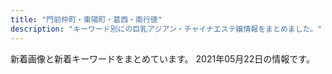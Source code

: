 ```yaml
---
title: "門前仲町・東陽町・葛西・南行徳"
description: "キーワード別にの巨乳アジアン・チャイナエステ嬢情報をまとめました。"
---
```


新着画像と新着キーワードをまとめています。
2021年05月22日の情報です。

<DmmAffiliateIns />
<KeywordTable
  shops={
    [
    {
        "station": "\u884c\u5fb3\u99c5\u5357\u53e3",
        "keywords": {
            "85": 5,
            "86": 9,
            "89": 1,
            "90": 1,
            "C": 8,
            "E": 4,
            "F": 1,
            "87": 6,
            "83": 5,
            "D": 16,
            "82": 3,
            "84": 1
        },
        "url": "https://sweet-queen.ests.jp/",
        "img_links": [
            "https://sweet-queen.ests.jp/photos/sites/12/2018/10/2018100114043182.jpg",
            "https://sweet-queen.ests.jp/photos/sites/12/2021/05/202105201719141.jpg",
            "https://sweet-queen.ests.jp/photos/sites/12/2020/12/2020122317262280.jpg",
            "https://sweet-queen.ests.jp/images/s_face.jpg",
            "https://sweet-queen.ests.jp/images/mobile.jpg",
            "https://sweet-queen.ests.jp/photos/sites/12/2018/08/2018082509443047.jpg",
            "http://gekkou2.a1.ies.bz/upload/sites/12/2021/05/2021051818354077.jpg",
            "https://sweet-queen.ests.jp/photos/sites/12/2020/12/2020122317270920.jpg",
            "https://sweet-queen.ests.jp/photos/sites/12/2020/10/2020102718213243.jpg",
            "https://sweet-queen.ests.jp/photos/sites/12/2018/05/2018052507565947.jpg",
            "https://sweet-queen.ests.jp/images/s_staff.png",
            "https://sweet-queen.ests.jp/images/room2.jpg",
            "https://sweet-queen.ests.jp/photos/sites/12/2018/06/2018062609292113.jpg",
            "https://sweet-queen.ests.jp/photos/sites/12/2018/12/2018121114310827.jpg",
            "https://sweet-queen.ests.jp/photos/sites/12/2020/07/2020072713102372.jpg",
            "https://sweet-queen.ests.jp/photos/sites/12/2021/05/2021051818354077.jpg",
            "https://sweet-queen.ests.jp/photos/sites/12/2018/05/2018052507565915.jpg",
            "https://sweet-queen.ests.jp/photos/sites/12/2018/05/201805250756593.jpg",
            "http://gekkou2.a1.ies.bz/upload/sites/12/2021/05/202105201719141.jpg",
            "https://sweet-queen.ests.jp/images/room1.jpg",
            "https://sweet-queen.ests.jp/photos/sites/12/2020/01/2020012916562962.jpg",
            "https://sweet-queen.ests.jp/photos/sites/12/2018/09/2018091109422420.jpg",
            "https://sweet-queen.ests.jp/images/s_mobile.jpg",
            "https://sweet-queen.ests.jp/images/s_link.png",
            "https://sweet-queen.ests.jp/photos/sites/12/2021/03/2021031516515050.jpg",
            "https://sweet-queen.ests.jp/photos/sites/12/2020/06/202006221317315.jpg",
            "https://sweet-queen.ests.jp/images/top.png",
            "https://sweet-queen.ests.jp/photos/sites/12/2020/01/2020010912552782.jpg",
            "https://sweet-queen.ests.jp/photos/sites/12/2020/02/2020022712250768.jpg",
            "https://sweet-queen.ests.jp/photos/sites/12/2018/08/2018083009422342.jpg",
            "https://sweet-queen.ests.jp/images/s_news.jpg",
            "https://sweet-queen.ests.jp/photos/sites/12/2020/01/2020010611404957.jpg",
            "https://sweet-queen.ests.jp/photos/sites/12/2019/03/2019031519301066.jpg",
            "https://sweet-queen.ests.jp/photos/sites/12/2019/09/2019090915443421.jpg",
            "https://sweet-queen.ests.jp/photos/sites/12/2018/11/2018112411391860.jpg",
            "https://sweet-queen.ests.jp/photos/sites/12/2021/01/2021010819070927.jpg",
            "https://sweet-queen.ests.jp/photos/sites/12/2021/03/2021032318094325.jpg",
            "https://sweet-queen.ests.jp/photos/sites/12/2020/12/2020120213320379.jpg",
            "https://sweet-queen.ests.jp/photos/sites/12/2020/02/2020021813422714.jpg",
            "https://sweet-queen.ests.jp/photos/sites/12/2019/01/2019010713202685.jpg",
            "https://sweet-queen.ests.jp/photos/sites/12/2019/07/2019073011000090.jpg",
            "https://sweet-queen.ests.jp/photos/sites/12/2019/09/2019092614582660.jpg",
            "https://sweet-queen.ests.jp/photos/sites/12/2020/12/202012161830054.jpg"
        ],
        "name": "Sweet Queen\u30fb\u30b9\u30a6\u30a3\u30fc\u30c8\u30af\u30a4\u30fc\u30f3"
    },
    {
        "url": "http://arelaxchel.este88.com/",
        "name": "\u7483\u6765",
        "img_links": [
            "http://arelaxchel.este88.com/img/momo1.jpg",
            "http://arelaxchel.este88.com/images/r01.jpg",
            "http://arelaxchel.este88.com/images/mika1.jpg",
            "http://arelaxchel.este88.com/img/mika1.jpg",
            "http://arelaxchel.este88.com/images/kixyoko1.jpg",
            "http://arelaxchel.este88.com/images/momo1.jpg",
            "http://arelaxchel.este88.com/images/kaori1.jpg",
            "http://arelaxchel.este88.com/gals/risa1.jpg",
            "http://arelaxchel.este88.com/img/kaori1.jpg",
            "http://arelaxchel.este88.com/images/r02.jpg",
            "http://arelaxchel.este88.com/gals/sayuri1.jpg",
            "http://arelaxchel.este88.com/gals/koko1.jpg",
            "http://arelaxchel.este88.com/images/r04.jpg",
            "http://arelaxchel.este88.com/img/kixyoko1.jpg",
            "http://arelaxchel.este88.com/images/ph1.jpg"
        ],
        "station": "\u6d66\u5b89\u99c5\u5357\u53e3",
        "keywords": {}
    },
    {
        "img_links": [
            "http://arm-salon.com/pic/head.png",
            "http://arm-salon.com/staff/hana/01mb.jpg",
            "http://arm-salon.com/staff/hana/01.jpg",
            "http://arm-salon.com/staff/kana/01.jpg",
            "http://arm-salon.com/staff/yumi/01mb.jpg",
            "http://arm-salon.com/staff/kana/01mb.jpg",
            "http://arm-salon.com/img/ttl_mobile.png",
            "http://arm-salon.com/img/att.png",
            "http://arm-salon.com/staff/momo/01.jpg",
            "http://arm-salon.com/staff/mika/01.jpg",
            "http://arm-salon.com/staff/momo/01mb.jpg",
            "http://arm-salon.com/staff/mika/01mb.jpg",
            "http://arm-salon.com/img/ttl_staff.png",
            "http://arm-salon.com/staff/yuna/01.jpg",
            "http://arm-salon.com/staff/sizuka/01mb.jpg",
            "http://arm-salon.com/staff/yuna/01mb.jpg",
            "http://arm-salon.com/staff/sizuka/01.jpg",
            "http://arm-salon.com/i/files/homeimg.jpg",
            "http://arm-salon.com/staff/aya/01mb.jpg",
            "http://arm-salon.com/staff/yumi/01.jpg",
            "http://arm-salon.com/staff/aya/01.jpg",
            "http://arm-salon.com/pic/top.png"
        ],
        "url": "http://arm-salon.com/",
        "name": "\u68ee\u306e\u5bb6",
        "keywords": {
            "C": 17
        },
        "station": "\u897f\u845b\u897f\u99c5\u5317\u53e3"
    },
    {
        "img_links": [
            "http://hi-msg.com/mi/img/fla-1.jpg",
            "http://hi-msg.com/mi/img/p-5.jpg",
            "http://hi-msg.com/mi/img/p-10.jpg",
            "http://hi-msg.com/mi/img/botton.jpg",
            "http://hi-msg.com/mi/img/fla.jpg",
            "http://hi-msg.com/mi/img/p-3.jpg",
            "http://hi-msg.com/mi/img/p-9.jpg",
            "http://hi-msg.com/mi/img/p-8.jpg",
            "http://hi-msg.com/mi/img/staff-list-top.jpg",
            "http://hi-msg.com/mi/img/p-7.jpg",
            "http://hi-msg.com/mi/img/p-6.jpg",
            "http://hi-msg.com/mi/img/p-1.jpg",
            "http://hi-msg.com/mi/img/osirase_t.jpg",
            "http://hi-msg.com/mi/img/p-2.jpg",
            "http://hi-msg.com/mi/img/p-00.jpg",
            "http://hi-msg.com/mi/img/p-4.jpg",
            "http://hi-msg.com/mi/img/no.png"
        ],
        "keywords": {},
        "name": "\u7f8e",
        "url": "http://hi-msg.com/mi/",
        "station": "\u884c\u5fb3\u99c5"
    },
    {
        "station": "\u845b\u897f\u99c5\u5730\u4e0b\u9244\u535a\u7269\u9928\u53e3",
        "img_links": [
            "https://lovelove.ests.jp/images/themes/pink/s_staff.png",
            "https://lovelove.ests.jp/photos/sites/54/2021/05/2021051118312535.jpg",
            "https://lovelove.ests.jp/photos/sites/54/2021/03/2021033018462288.jpg",
            "https://lovelove.ests.jp/photos/sites/54/2021/05/2021051118313164.jpg",
            "https://lovelove.ests.jp/photos/sites/54/2021/04/2021040118264097.jpg",
            "https://lovelove.ests.jp/photos/sites/54/2021/03/2021033018473374.jpg",
            "https://lovelove.ests.jp/images/room1.jpg",
            "https://lovelove.ests.jp/photos/sites/54/2021/05/2021051118313216.jpg",
            "https://lovelove.ests.jp/images/themes/pink/no1.png",
            "https://lovelove.ests.jp/images/themes/pink/no2.png",
            "https://lovelove.ests.jp/images/room3.jpg",
            "https://lovelove.ests.jp/photos/sites/54/2021/05/2021051118312459.jpg",
            "https://lovelove.ests.jp/photos/sites/54/2021/05/2021052210461071-600x800.jpg",
            "https://lovelove.ests.jp/images/room4.jpg",
            "https://lovelove.ests.jp/images/themes/pink/r3.jpg",
            "https://lovelove.ests.jp/photos/sites/54/2021/05/2021052210461071.jpg",
            "https://lovelove.ests.jp/images/themes/pink/line.png",
            "https://lovelove.ests.jp/images/themes/pink/s_ranking.png",
            "https://lovelove.ests.jp/images/themes/pink/s_news.png",
            "https://lovelove.ests.jp/photos/sites/54/2021/05/2021051118312640.jpg",
            "https://lovelove.ests.jp/photos/sites/54/2021/05/2021051015192459.jpg",
            "https://lovelove.ests.jp/images/room2.jpg",
            "https://lovelove.ests.jp/photos/sites/54/2021/03/2021033018462548.jpg",
            "https://lovelove.ests.jp/photos/sites/54/2021/05/2021051118313343.jpg",
            "https://lovelove.ests.jp/images/themes/pink/mobile.jpg",
            "https://lovelove.ests.jp/photos/sites/54/2021/04/2021040311415296.jpg",
            "https://lovelove.ests.jp/photos/sites/54/2021/03/2021033018462349.jpg",
            "https://lovelove.ests.jp/photos/sites/54/2021/05/202105171048262.jpg",
            "https://lovelove.ests.jp/photos/sites/54/2021/05/202105171048262-600x800.jpg",
            "https://lovelove.ests.jp/images/themes/pink/s_pickup.png",
            "https://lovelove.ests.jp/images/themes/pink/s_link.png",
            "https://lovelove.ests.jp/images/themes/pink/s_newface.png",
            "https://lovelove.ests.jp/photos/sites/54/2021/05/2021051118312994.jpg",
            "https://lovelove.ests.jp/photos/sites/54/2021/05/2021051118312728.jpg"
        ],
        "keywords": {
            "88": 4,
            "85": 12,
            "87": 20,
            "C": 33,
            "86": 32,
            "D": 40,
            "E": 20
        },
        "url": "https://lovelove.ests.jp/",
        "name": "LOVE LOVE"
    },
    {
        "img_links": [
            "http://rlx-aroma.com/staff/lala/01mb.jpg",
            "http://rlx-aroma.com/staff/yoko/01.jpg",
            "http://rlx-aroma.com/staff/hitomi/02.jpg",
            "http://rlx-aroma.com/staff/mirai/01.jpg",
            "http://rlx-aroma.com/staff/sizuka/01.jpg",
            "http://rlx-aroma.com/staff/emi/01.jpg",
            "http://rlx-aroma.com/staff/sasa/01.jpg",
            "http://rlx-aroma.com/img/ttl_pickup.png",
            "http://rlx-aroma.com/staff/yuyu/02.jpg",
            "http://rlx-aroma.com/staff/ayaka/01.jpg",
            "http://rlx-aroma.com/staff/ayaka/02.jpg",
            "http://rlx-aroma.com/staff/momo/01.jpg",
            "http://rlx-aroma.com/staff/ami/01mb.jpg",
            "http://rlx-aroma.com/staff/ruru/02.jpg",
            "http://rlx-aroma.com/staff/happy/02.jpg",
            "http://rlx-aroma.com/staff/mei/02.jpg",
            "http://rlx-aroma.com/staff/hitomi/01.jpg",
            "http://rlx-aroma.com/staff/megumi/02.jpg",
            "http://rlx-aroma.com/staff/emi/01mb.jpg",
            "http://rlx-aroma.com/staff/hina/03.jpg",
            "http://rlx-aroma.com/staff/ai/02.jpg",
            "http://rlx-aroma.com/staff/ruru/01mb.jpg",
            "http://rlx-aroma.com/staff/sizuka/02.jpg",
            "http://rlx-aroma.com/img/frameb.png",
            "http://rlx-aroma.com/img/ttl_staff.png",
            "http://rlx-aroma.com/staff/ami/02.jpg",
            "http://rlx-aroma.com/staff/ai/01.jpg",
            "http://rlx-aroma.com/img/access/road4.jpg",
            "http://rlx-aroma.com/staff/ami/01.jpg",
            "http://rlx-aroma.com/staff/kiki/02.jpg",
            "http://rlx-aroma.com/staff/sasa/02.jpg",
            "http://rlx-aroma.com/staff/kiki/01.jpg",
            "http://rlx-aroma.com/staff/yuriya/02.jpg",
            "http://rlx-aroma.com/img/backbtn.png",
            "http://rlx-aroma.com/staff/natumi/01mb.jpg",
            "http://rlx-aroma.com/img/ttl_tnew.png",
            "http://rlx-aroma.com/img/access/road2.jpg",
            "http://rlx-aroma.com/staff/ayaka/01mb.jpg",
            "http://rlx-aroma.com/staff/sachiko/01.jpg",
            "http://rlx-aroma.com/staff/yuyu/01.jpg",
            "http://rlx-aroma.com/staff/yoko/02.jpg",
            "http://rlx-aroma.com/staff/koko/01mb.jpg",
            "http://rlx-aroma.com/staff/yuriya/01mb.jpg",
            "http://rlx-aroma.com/staff/emi/02.jpg",
            "http://rlx-aroma.com/img/ttl_staffp.png",
            "http://rlx-aroma.com/staff/koko/02.jpg",
            "http://rlx-aroma.com/staff/sachiko/01mb.jpg",
            "http://rlx-aroma.com/staff/kiki/01mb.jpg",
            "http://rlx-aroma.com/staff/kaori/02.jpg",
            "http://rlx-aroma.com/staff/hina/01.jpg",
            "http://rlx-aroma.com/img/ttl_rec.png",
            "http://rlx-aroma.com/staff/haru/01.jpg",
            "http://rlx-aroma.com/staff/haru/02.jpg",
            "http://rlx-aroma.com/staff/momo/01mb.jpg",
            "http://rlx-aroma.com/staff/natumi/02.jpg",
            "http://rlx-aroma.com/pic/head.png",
            "http://rlx-aroma.com/staff/lala/02.jpg",
            "http://rlx-aroma.com/i/files/homeimg.jpg",
            "http://rlx-aroma.com/staff/megumi/01.jpg",
            "http://rlx-aroma.com/staff/koko/01.jpg",
            "http://rlx-aroma.com/staff/happy/01.jpg",
            "http://rlx-aroma.com/staff/sizuka/01mb.jpg",
            "http://rlx-aroma.com/staff/mirai/01mb.jpg",
            "http://rlx-aroma.com/staff/megumi/01mb.jpg",
            "http://rlx-aroma.com/staff/moe/01.jpg",
            "http://rlx-aroma.com/staff/mei/01.jpg",
            "http://rlx-aroma.com/staff/momo/02.jpg",
            "http://rlx-aroma.com/staff/happy/01mb.jpg",
            "http://rlx-aroma.com/staff/kaori/01.jpg",
            "http://rlx-aroma.com/staff/kaori/01mb.jpg",
            "http://rlx-aroma.com/img/access/road3.jpg",
            "http://rlx-aroma.com/staff/hina/02.jpg",
            "http://rlx-aroma.com/staff/haru/01mb.jpg",
            "http://rlx-aroma.com/staff/ruru/01.jpg",
            "http://rlx-aroma.com/staff/sasa/01mb.jpg",
            "http://rlx-aroma.com/img/ttl_mobile.png",
            "http://rlx-aroma.com/staff/ai/01mb.jpg",
            "http://rlx-aroma.com/staff/mei/01mb.jpg",
            "http://rlx-aroma.com/img/ttl_info.png",
            "http://rlx-aroma.com/staff/moe/02.jpg",
            "http://rlx-aroma.com/img/ttl_tgirl.png",
            "http://rlx-aroma.com/img/access/roaddm.png",
            "http://rlx-aroma.com/img/profsub1btm.png",
            "http://rlx-aroma.com/img/profsub2.png",
            "http://rlx-aroma.com/img/detailbback.png",
            "http://rlx-aroma.com/staff/natumi/01.jpg",
            "http://rlx-aroma.com/staff/mirai/02.jpg",
            "http://rlx-aroma.com/staff/lala/01.jpg",
            "http://rlx-aroma.com/staff/yoko/01mb.jpg",
            "http://rlx-aroma.com/staff/hina/01mb.jpg",
            "http://rlx-aroma.com/staff/yuyu/01mb.jpg",
            "http://rlx-aroma.com/staff/moe/01mb.jpg",
            "http://rlx-aroma.com/staff/yuriya/01.jpg",
            "http://rlx-aroma.com/img/access/road1.jpg",
            "http://rlx-aroma.com/staff/sachiko/02.jpg",
            "http://rlx-aroma.com/staff/hitomi/01mb.jpg"
        ],
        "station": "\u9580\u524d\u4ef2\u753a\u99c52\u756a\u51fa\u53e3",
        "keywords": {
            "C": 34
        },
        "url": "http://rlx-aroma.com/",
        "name": "Lucky"
    },
    {
        "station": "\u6771\u967d\u753a\u99c54\u756a\u51fa\u53e3",
        "name": "\u30af\u30aa\u30ec\u30a2",
        "keywords": {
            "D": 21,
            "E": 9,
            "86": 15,
            "C": 22,
            "85": 3,
            "88": 6,
            "87": 7
        },
        "img_links": [
            "http://cuorea-massage.work/i/img/sta22.jpg",
            "http://cuorea-massage.work/img/m6.jpg",
            "http://cuorea-massage.work/img/st17.jpg",
            "http://cuorea-massage.work/i/img/sta21.jpg",
            "http://cuorea-massage.work/img/sta16.jpg",
            "http://cuorea-massage.work/img/st11.jpg",
            "http://cuorea-massage.work/i/img/sta19.jpg",
            "http://cuorea-massage.work/i/img/nos.jpg",
            "http://cuorea-massage.work/img/st21.jpg",
            "http://cuorea-massage.work/img/m50.jpg",
            "http://cuorea-massage.work/img/m40.jpg",
            "http://cuorea-massage.work/img/st19.jpg",
            "http://cuorea-massage.work/i/img/r1.jpg",
            "http://cuorea-massage.work/img/botton.jpg",
            "http://cuorea-massage.work/img/s11.jpg",
            "http://cuorea-massage.work/img/m30.jpg",
            "http://cuorea-massage.work/img/sta21.jpg",
            "http://cuorea-massage.work/img/sta13.jpg",
            "http://cuorea-massage.work/i/img/r3.jpg",
            "http://cuorea-massage.work/img/fla-2.jpg",
            "http://cuorea-massage.work/i/img/sta24.jpg",
            "http://cuorea-massage.work/img/s7.jpg",
            "http://cuorea-massage.work/img/s1.jpg",
            "http://cuorea-massage.work/img/st1.jpg",
            "http://cuorea-massage.work/img/fla.jpg",
            "http://cuorea-massage.work/i/img/sta7.jpg",
            "http://cuorea-massage.work/img/st04.jpg",
            "http://cuorea-massage.work/img/sta7.jpg",
            "http://cuorea-massage.work/img/m1.jpg",
            "http://cuorea-massage.work/i/img/sta4.jpg",
            "http://cuorea-massage.work/img/m60.jpg",
            "http://cuorea-massage.work/i/img/r2.jpg",
            "http://cuorea-massage.work/img/sta22.jpg",
            "http://cuorea-massage.work/img/sta24.jpg",
            "http://cuorea-massage.work/img/st13.jpg",
            "http://cuorea-massage.work/img/sta17.jpg",
            "http://cuorea-massage.work/i/img/sta12.jpg",
            "http://cuorea-massage.work/img/st12.jpg",
            "http://cuorea-massage.work/i/img/sta11.jpg",
            "http://cuorea-massage.work/i/img/paypay.jpg",
            "http://cuorea-massage.work/img/sta4.jpg",
            "http://cuorea-massage.work/img/nos.jpg",
            "http://cuorea-massage.work/i/img/sta23.jpg",
            "http://cuorea-massage.work/img/head.jpg",
            "http://cuorea-massage.work/img/s22.jpg",
            "http://cuorea-massage.work/i/img/sta15.jpg",
            "http://cuorea-massage.work/img/st22.jpg",
            "http://cuorea-massage.work/img/m2.jpg",
            "http://cuorea-massage.work/img/sta23.jpg",
            "http://cuorea-massage.work/img/sta19.jpg",
            "http://cuorea-massage.work/img/sta1.jpg",
            "http://cuorea-massage.work/img/s4.jpg",
            "http://cuorea-massage.work/img/s21.jpg",
            "http://cuorea-massage.work/img/st015.jpg",
            "http://cuorea-massage.work/i/img/st21.jpg",
            "http://cuorea-massage.work/img/st7.jpg",
            "http://cuorea-massage.work/img/st4.jpg",
            "http://cuorea-massage.work/img/st16.jpg",
            "http://cuorea-massage.work/img/st24.jpg",
            "http://cuorea-massage.work/img/s24.jpg",
            "http://cuorea-massage.work/img/s16.jpg",
            "http://cuorea-massage.work/img/s13.jpg",
            "http://cuorea-massage.work/img/sta15.jpg",
            "http://cuorea-massage.work/i/img/sta1.jpg",
            "http://cuorea-massage.work/img/m20.jpg",
            "http://cuorea-massage.work/img/s19.jpg",
            "http://cuorea-massage.work/img/s12.jpg",
            "http://cuorea-massage.work/i/img/sta17.jpg",
            "http://cuorea-massage.work/img/m4.jpg",
            "http://cuorea-massage.work/img/s15.jpg",
            "http://cuorea-massage.work/img/st23.jpg",
            "http://cuorea-massage.work/img/sta12.jpg",
            "http://cuorea-massage.work/img/credit.jpg",
            "http://cuorea-massage.work/img/m3.jpg",
            "http://cuorea-massage.work/img/st15.jpg",
            "http://cuorea-massage.work/i/img/sta16.jpg",
            "http://cuorea-massage.work/img/s23.jpg",
            "http://cuorea-massage.work/img/sta11.jpg",
            "http://cuorea-massage.work/img/m5.jpg"
        ],
        "url": "http://cuorea-massage.work/"
    },
    {
        "img_links": [
            "http://www.madonna.work/images/mobile.jpg",
            "http://www.madonna.work/images/interior_t.jpg",
            "http://www.madonna.work/images/sys1.jpg",
            "http://www.madonna.work/images/head.jpg",
            "http://www.madonna.work/images/4.jpg",
            "http://www.madonna.work/images/sys4.jpg",
            "http://www.madonna.work/img/aya1.jpg",
            "http://www.madonna.work/images/rec2.jpg",
            "http://www.madonna.work/images/ac2.jpg",
            "http://www.madonna.work/images/1.jpg",
            "http://www.madonna.work/images/3.jpg",
            "http://www.madonna.work/img/mio1.jpg",
            "http://www.madonna.work/images/int2.jpg",
            "http://www.madonna.work/images/int1.jpg",
            "http://www.madonna.work/img/arisa1.jpg",
            "http://www.madonna.work/images/rec1.jpg",
            "http://www.madonna.work/images/sys3.jpg",
            "http://www.madonna.work/images/2.jpg",
            "http://www.madonna.work/images/sys2.jpg",
            "http://www.madonna.work/images/ac1.jpg",
            "http://www.madonna.work/img/yuyu1.jpg",
            "http://www.madonna.work/images/staff_t.jpg",
            "http://www.madonna.work/images/info.jpg",
            "http://www.madonna.work/images/tel.jpg",
            "http://www.madonna.work/images/news.jpg"
        ],
        "url": "http://www.madonna.work/",
        "name": "\u84ee\u82b1",
        "station": "\u884c\u5fb3\u99c5\u5317\u53e3",
        "keywords": {}
    },
    {
        "station": "\u6728\u5834\u99c51\u756a\u51fa\u53e3",
        "keywords": {},
        "img_links": [
            "https://fussahoney.work/_src/55644710/gallery22.jpg",
            "https://fussahoney.work/_src/55932106/cam-21.jpg",
            "https://fussahoney.work/_src/55644658/img20210423214535183420.jpg",
            "https://fussahoney.work/_src/55644649/slider1.png",
            "https://fussahoney.work/_src/55644678/img20210424195339075333.jpg",
            "https://fussahoney.work/_src/55644770/index_08.png",
            "https://fussahoney.work/_src/55644774/img20210425125358226802.png",
            "https://fussahoney.work/_src/55644764/index_04.png",
            "https://fussahoney.work/_src/55644734/img20210424215208455865.jpg",
            "https://fussahoney.work/_src/55644696/gallery5.jpg",
            "https://fussahoney.work/_src/55644706/gallery-22.jpg",
            "https://fussahoney.work/_src/55644637/navi_01.png",
            "https://fussahoney.work/_src/55644737/img20210424215208455865.jpg",
            "https://fussahoney.work/_src/55644743/img20210424215411497301.jpg",
            "https://fussahoney.work/_src/55644708/gallery11.jpg",
            "https://fussahoney.work/_src/55644690/gallery2.jpg",
            "https://fussahoney.work/_src/55644757/img20210424215533641005.jpg",
            "https://fussahoney.work/_src/55644659/img20210423214544782918.jpg",
            "https://fussahoney.work/_src/55644660/img20210423214551710442.jpg",
            "https://fussahoney.work/_src/55644731/img20210424214533972247.jpg",
            "https://fussahoney.work/_src/55644668/back.png",
            "https://fussahoney.work/_src/55644663/img20210424151308520968.jpg",
            "https://fussahoney.work/_src/55644753/img20210424215533641005.jpg",
            "https://fussahoney.work/_src/55644698/gallery6.jpg",
            "https://fussahoney.work/_src/55644768/index_06.png",
            "https://fussahoney.work/_src/55644729/img20210424214526317949.jpg",
            "https://fussahoney.work/_src/55644652/slider4.png",
            "https://fussahoney.work/_src/55644756/img20210424215533641005.jpg",
            "https://fussahoney.work/_src/55644739/back.png",
            "https://fussahoney.work/_src/55644736/img20210424215208455865.jpg",
            "https://fussahoney.work/_src/55644694/gallery4.jpg",
            "https://fussahoney.work/_src/55647362/img20210425172639203334.png",
            "https://fussahoney.work/_src/55644701/back.png",
            "https://fussahoney.work/_src/55644645/navi_05.png",
            "https://fussahoney.work/_src/55644650/slider2.png",
            "https://fussahoney.work/_src/55644680/img20210424195413788207.jpg",
            "https://fussahoney.work/_src/55644772/index_09.png",
            "https://fussahoney.work/_src/55644726/img20210424214526317949.jpg",
            "https://fussahoney.work/_src/55644639/navi_02.png",
            "https://fussahoney.work/_src/55644682/img20210424195446755472.jpg",
            "https://fussahoney.work/_src/55644728/img20210424214526317949.jpg",
            "https://fussahoney.work/_src/55644673/back.png",
            "https://fussahoney.work/_src/55644653/slider5.png",
            "https://fussahoney.work/_src/55644733/img20210424215208455865.jpg",
            "https://fussahoney.work/_src/55644754/img20210424215533641005.jpg",
            "https://fussahoney.work/_src/55662289/cam.jpg",
            "https://fussahoney.work/_src/55644749/back.png",
            "https://fussahoney.work/_src/55644766/index_05.png",
            "https://fussahoney.work/_src/55644715/back.png",
            "https://fussahoney.work/_src/55644759/back.png",
            "https://fussahoney.work/_src/55644744/img20210424215411497301.jpg",
            "https://fussahoney.work/_src/55644651/slider3.png",
            "https://fussahoney.work/_src/55662288/cam2.jpg",
            "https://fussahoney.work/_src/55644666/back.png",
            "https://fussahoney.work/_src/55644641/navi_03.png",
            "https://fussahoney.work/_src/55644676/img20210424195227478527.jpg",
            "https://fussahoney.work/_src/55644747/img20210424215411497301.jpg",
            "https://fussahoney.work/_src/55644727/img20210424214533972247.jpg",
            "https://fussahoney.work/_src/55644721/back.png",
            "https://fussahoney.work/_src/55644704/gallery-21.jpg",
            "https://fussahoney.work/_src/55644746/img20210424215411497301.jpg",
            "https://fussahoney.work/_src/55644643/navi_04.png",
            "https://fussahoney.work/_src/55644730/img20210424214533972247.jpg",
            "https://fussahoney.work/_src/55644692/gallery3.jpg",
            "https://fussahoney.work/_src/55932107/cam-22.jpg",
            "https://fussahoney.work/_src/55644688/gallery1.jpg",
            "https://fussahoney.work/_src/55644685/back.png"
        ],
        "name": "\u967d\u3060\u307e\u308a",
        "url": "https://fussahoney.work/"
    },
    {
        "station": "\u6728\u5834\u99c5A4\u51fa\u53e3",
        "img_links": [
            "http://iyasinote.xyz/_src/20272642/index_08.png",
            "http://iyasinote.xyz/_src/20850006/wechatimg568.jpg",
            "http://iyasinote.xyz/_src/20272578/b1.png",
            "http://iyasinote.xyz/_src/23776260/img20190220201540841954_20210421120550484.jpg",
            "http://iyasinote.xyz/_src/20850017/point_blur_jan142021_151523.jpg",
            "http://iyasinote.xyz/_src/20272643/index_09.png",
            "http://iyasinote.xyz/_src/20272684/s2.jpg",
            "http://iyasinote.xyz/_src/20272594/x3.png",
            "http://iyasinote.xyz/_src/20272636/back.png",
            "http://iyasinote.xyz/_src/20272639/index_04.png",
            "http://iyasinote.xyz/_src/20272583/tel.png",
            "http://iyasinote.xyz/_src/20272581/sign.png",
            "http://iyasinote.xyz/_src/20272585/back.png",
            "http://iyasinote.xyz/_src/20272567/sign.png",
            "http://iyasinote.xyz/_src/20850011/s2.jpg",
            "http://iyasinote.xyz/_src/20272644/wechatimg568.jpg",
            "http://iyasinote.xyz/_src/20272599/back.png",
            "http://iyasinote.xyz/_src/32108882/img20190623174539069990.jpg",
            "http://iyasinote.xyz/_src/20272665/img20160204005259325917.jpg",
            "http://iyasinote.xyz/_src/20272571/img20160403102850637767.jpg",
            "http://iyasinote.xyz/_src/20272602/sign.png",
            "http://iyasinote.xyz/_src/20272668/info1.png",
            "http://iyasinote.xyz/_src/20272628/x1.png",
            "http://iyasinote.xyz/_src/20272631/x3.png",
            "http://iyasinote.xyz/_src/20272588/sign.png",
            "http://iyasinote.xyz/_src/20272640/index_05.png",
            "http://iyasinote.xyz/_src/20272575/sign.png",
            "http://iyasinote.xyz/_src/20272584/tel.png",
            "http://iyasinote.xyz/_src/20272618/x3.png",
            "http://iyasinote.xyz/_src/20272612/sign.png",
            "http://iyasinote.xyz/_src/20272608/back.png",
            "http://iyasinote.xyz/_src/20272590/x1.png",
            "http://iyasinote.xyz/_src/20272568/img20151209023726260995.jpg",
            "http://iyasinote.xyz/_src/20272626/sign.png",
            "http://iyasinote.xyz/_src/20272573/b1.png",
            "http://iyasinote.xyz/_src/20272641/index_11.png",
            "http://iyasinote.xyz/_src/20272569/_x1m6343.jpg",
            "http://iyasinote.xyz/_src/23776259/img20190220201540841954_20210421120550484.jpg",
            "http://iyasinote.xyz/_src/20272614/x1.png",
            "http://iyasinote.xyz/_src/20272570/dscf1336.jpg",
            "http://iyasinote.xyz/_src/20272623/back.png",
            "http://iyasinote.xyz/_src/20272683/point_blur_jan142021_151523.jpg",
            "http://iyasinote.xyz/_src/21196925/img20180526163006762357.jpg"
        ],
        "name": "\u30ea\u30d5\u30ec\u30c3\u30b7\u30e5",
        "url": "http://iyasinote.xyz/",
        "keywords": {}
    },
    {
        "station": "\u884c\u5fb3\u99c5",
        "keywords": {
            "85": 1,
            "E": 1,
            "C": 7
        },
        "name": "Angel Islands",
        "img_links": [
            "http://blue-est.xyz/images/g4.jpg",
            "http://blue-est.xyz/images/h2.jpg",
            "http://blue-est.xyz/images/newt.png",
            "http://blue-est.xyz/images/pickt.png",
            "http://blue-est.xyz/images/moe.jpg",
            "http://blue-est.xyz/images/mobile.png",
            "http://blue-est.xyz/images/miyu.jpg",
            "http://blue-est.xyz/images/mimi.jpg",
            "http://blue-est.xyz/images/gat.png",
            "http://blue-est.xyz/images/my.jpg",
            "http://blue-est.xyz/images/runa.jpg",
            "http://blue-est.xyz/images/mm.jpg",
            "http://blue-est.xyz/images/laki.jpg",
            "http://blue-est.xyz/images/mina.jpg",
            "http://blue-est.xyz/images/nnm.jpg",
            "http://blue-est.xyz/images/tite-staff.png",
            "http://blue-est.xyz/images/saki.jpg",
            "http://blue-est.xyz/images/g18.jpg",
            "http://blue-est.xyz/images/kaori.jpg",
            "http://blue-est.xyz/images/r02.jpg",
            "http://blue-est.xyz/images/g9.jpg",
            "http://blue-est.xyz/images/lili.jpg",
            "http://blue-est.xyz/images/r01.jpg",
            "http://blue-est.xyz/images/mla.jpg",
            "http://blue-est.xyz/images/h1.jpg",
            "http://blue-est.xyz/images/nana.jpg",
            "http://blue-est.xyz/images/lie.jpg",
            "http://blue-est.xyz/images/g101.jpg",
            "http://blue-est.xyz/images/sr.jpg",
            "http://blue-est.xyz/images/g8.jpg",
            "http://blue-est.xyz/images/ayk.jpg",
            "http://blue-est.xyz/images/g6.jpg",
            "http://blue-est.xyz/images/top.png",
            "http://blue-est.xyz/images/ggg.jpg",
            "http://blue-est.xyz/images/na.jpg",
            "http://blue-est.xyz/images/ayi.jpg",
            "http://blue-est.xyz/images/aya.jpg",
            "http://blue-est.xyz/images/momo.jpg",
            "http://blue-est.xyz/images/g7.jpg",
            "http://blue-est.xyz/images/hana.jpg",
            "http://blue-est.xyz/images/lisa.jpg",
            "http://blue-est.xyz/images/g5.jpg",
            "http://blue-est.xyz/images/g0.jpg",
            "http://blue-est.xyz/images/y.jpg",
            "http://blue-est.xyz/images/g1.jpg"
        ],
        "url": "http://blue-est.xyz/"
    },
    {
        "url": "https://cg.uouono.com/",
        "station": "\u897f\u845b\u897f\u99c5\u5357\u53e3",
        "img_links": [],
        "name": "CUTE GIRLS",
        "keywords": {}
    },
    {
        "name": "Best Love",
        "url": "http://www.bestlove.esjp.info/",
        "img_links": [
            "http://www.bestlove.esjp.info/images/m-top-right02.jpg",
            "http://www.bestlove.esjp.info/photo_news/upimg/849236066c0874c4c8_0.jpg",
            "http://www.bestlove.esjp.info/images/m-top-right03.jpg",
            "http://www.bestlove.esjp.info/images/call.png",
            "http://www.bestlove.esjp.info/files/002.jpg",
            "http://www.bestlove.esjp.info/images/m-top-right04.jpg",
            "http://www.bestlove.esjp.info/images/m-head.jpg",
            "http://www.bestlove.esjp.info/images/m-left.jpg",
            "http://www.bestlove.esjp.info/images/m-yejiao.jpg",
            "http://www.bestlove.esjp.info/files/004.jpg",
            "http://www.bestlove.esjp.info/images/m-top-right01.jpg",
            "http://www.bestlove.esjp.info/photo_news/upimg/20664608653e38f8a6_0.jpg",
            "http://www.bestlove.esjp.info/images/top-left01.jpg",
            "http://www.bestlove.esjp.info/photo_news/upimg/815346098f11be7c09_0.jpg",
            "http://www.bestlove.esjp.info/images/m-right.jpg",
            "http://www.bestlove.esjp.info/images/m-top03.jpg",
            "http://www.bestlove.esjp.info/files/003.jpg",
            "http://www.bestlove.esjp.info/images/m-top02.jpg",
            "http://www.bestlove.esjp.info/files/001.jpg"
        ],
        "keywords": {
            "87": 4,
            "88": 2,
            "C": 2,
            "86": 2,
            "D": 6
        },
        "station": "\u9580\u524d\u4ef2\u753a\u99c54\u756a\u53e3"
    },
    {
        "name": "Aegean Sea\u30fb\u30a8\u30fc\u30b2\u6d77",
        "station": "\u845b\u897f\u99c5\u4e2d\u592e\u53e3",
        "img_links": [
            "http://est-lux.com/staff/aya/01mb.jpg",
            "http://est-lux.com/staff/miharu/01mb.jpg",
            "http://est-lux.com/pic/head.png",
            "http://est-lux.com/staff/rina/01.jpg",
            "http://est-lux.com/staff/koko/01mb.jpg",
            "http://est-lux.com/staff/haruka/01.jpg",
            "http://est-lux.com/i/files/homeimg.jpg",
            "http://est-lux.com/img/ttl_mobile.png",
            "http://est-lux.com/staff/momo/01.jpg",
            "http://est-lux.com/img/access/address.png",
            "http://est-lux.com/staff/miharu/01.jpg",
            "http://est-lux.com/staff/momo/01mb.jpg",
            "http://est-lux.com/staff/haruka/01mb.jpg",
            "http://est-lux.com/img/ttl_staff.png",
            "http://est-lux.com/staff/sakura/01.jpg",
            "http://est-lux.com/img/ttl_recbnr.png",
            "http://est-lux.com/staff/rina/01mb.jpg",
            "http://est-lux.com/pic/campaign.png",
            "http://est-lux.com/staff/sakura/01mb.jpg",
            "http://est-lux.com/staff/aya/01.jpg",
            "http://est-lux.com/staff/koko/01.jpg"
        ],
        "url": "http://est-lux.com/",
        "keywords": {
            "C": 16
        }
    },
    {
        "url": "http://gakuen.xyz.mn/",
        "name": "\u884c\u5fb3\u5b66\u5712",
        "keywords": {
            "G": 2,
            "D": 10,
            "F": 4,
            "E": 2
        },
        "img_links": [
            "http://gakuen.xyz.mn/photos/sites/71/2020/09/2020092819121522.jpg",
            "http://gakuen.xyz.mn/photos/sites/71/2021/04/2021042810263779.jpg",
            "http://gakuen.xyz.mn/images/info.jpg",
            "http://gakuen.xyz.mn/images/top.jpg",
            "http://gakuen.xyz.mn/images/g7.jpg",
            "http://gakuen.xyz.mn/photos/sites/71/2019/12/2019121619230170.jpg",
            "http://gakuen.xyz.mn/photos/sites/71/2020/02/2020022618290662.jpg",
            "http://gakuen.xyz.mn/photos/sites/71/2021/05/2021050715571489.jpg",
            "http://gakuen.xyz.mn/photos/sites/71/2020/06/2020062110420119.jpg",
            "http://gakuen.xyz.mn/photos/sites/71/2021/04/2021041917464125-e1618822013542.jpeg",
            "http://gakuen.xyz.mn/photos/sites/71/2020/03/2020032610084881.jpg",
            "http://gakuen.xyz.mn/photos/sites/71/2021/04/2021042719583960-e1619521127868.jpeg",
            "http://gakuen.xyz.mn/photos/sites/71/2020/12/2020122014304059.jpg",
            "http://gakuen.xyz.mn/photos/sites/71/2021/04/2021041917552189.jpg",
            "http://gakuen.xyz.mn/photos/sites/71/2020/08/2020081616440837.jpg",
            "http://gakuen.xyz.mn/photos/sites/71/2019/12/2019120817483319.jpg",
            "http://gakuen.xyz.mn/images/g1.jpg",
            "http://gakuen.xyz.mn/photos/sites/71/2020/11/2020112517584561.jpg",
            "http://gakuen.xyz.mn/images/g13.jpg",
            "http://gakuen.xyz.mn/photos/sites/71/2020/02/2020021414323643.jpg",
            "http://gakuen.xyz.mn/photos/sites/71/2019/11/2019111517040618.jpg",
            "http://gakuen.xyz.mn/images/g17.jpg",
            "http://gakuen.xyz.mn/photos/sites/71/2021/04/2021040917371526.jpg",
            "http://gakuen.xyz.mn/photos/sites/71/2020/02/2020022210241571.jpg",
            "http://gakuen.xyz.mn/photos/sites/71/2020/04/2020040816463188.jpg",
            "http://gakuen.xyz.mn/photos/sites/71/2019/10/2019101811390877.jpg",
            "http://gakuen.xyz.mn/images/news1.jpg",
            "http://gakuen.xyz.mn/images/g2.jpg",
            "http://gakuen.xyz.mn/photos/sites/71/2020/02/2020020317060366.jpg",
            "http://gakuen.xyz.mn/images/s_cosplay.jpg",
            "http://gakuen.xyz.mn/images/g8.jpg",
            "http://gakuen.xyz.mn/photos/sites/71/2020/02/2020020317175855.jpg",
            "http://gakuen.xyz.mn/images/staff_bj3.jpg",
            "http://gakuen.xyz.mn/images/g10.jpg",
            "http://gakuen.xyz.mn/images/pick.jpg",
            "http://gakuen.xyz.mn/photos/sites/71/2020/07/2020072818553775.jpg",
            "http://gakuen.xyz.mn/photos/sites/71/2019/10/2019102420321841.jpg",
            "http://gakuen.xyz.mn/photos/sites/71/2021/01/2021011516005173.jpeg",
            "http://gakuen.xyz.mn/photos/sites/71/2021/05/2021052120233061-e1621596219264.jpeg",
            "http://gakuen.xyz.mn/photos/sites/71/2020/11/2020111416130515.jpg",
            "http://gakuen.xyz.mn/photos/sites/71/2019/10/2019102816572380.jpg",
            "http://gakuen.xyz.mn/images/g16.jpg",
            "http://gakuen.xyz.mn/photos/sites/71/2019/10/2019101811500268.jpg",
            "http://gakuen.xyz.mn/photos/sites/71/2020/10/2020102412595563.jpg",
            "http://gakuen.xyz.mn/photos/sites/71/2021/04/2021040917170299-e1617956231868.jpeg",
            "http://gakuen.xyz.mn/photos/sites/71/2020/01/2020010713430218.jpg",
            "http://gakuen.xyz.mn/photos/sites/71/2021/05/2021050319020862-e1620036139572.jpeg",
            "http://gakuen.xyz.mn/photos/sites/71/2020/06/2020061015582330.jpg",
            "http://gakuen.xyz.mn/images/1.jpg",
            "http://gakuen.xyz.mn/photos/sites/71/2021/04/2021040917343160.jpg",
            "http://gakuen.xyz.mn/photos/sites/71/2019/09/2019092719211544.jpg",
            "http://gakuen.xyz.mn/images/g3.jpg",
            "http://gakuen.xyz.mn/images/2.jpg",
            "http://gakuen.xyz.mn/images/s_link.jpg",
            "http://gakuen.xyz.mn/images/info2.jpg",
            "http://gakuen.xyz.mn/photos/sites/71/2020/01/2020011015294716.jpg",
            "http://gakuen.xyz.mn/photos/sites/71/2020/03/2020030915313184.jpeg",
            "http://gakuen.xyz.mn/images/g15.jpg",
            "http://gakuen.xyz.mn/images/mobile.jpg",
            "http://gakuen.xyz.mn/photos/sites/71/2019/09/2019092719211853.jpg",
            "http://gakuen.xyz.mn/images/s_staff.jpg"
        ],
        "station": "\u884c\u5fb3\u99c5\u5357\u53e3"
    },
    {
        "station": "\u9580\u524d\u4ef2\u753a\u99c55\u756a\u51fa\u53e3",
        "url": "http://www.es-orion.click/",
        "keywords": {},
        "img_links": [
            "http://www.es-orion.click/img/runa1.jpg",
            "http://www.es-orion.click/img/naomi.jpg",
            "http://www.es-orion.click/img/ami1.jpg",
            "http://www.es-orion.click/images/ac1.jpg",
            "http://www.es-orion.click/img/rin.jpg",
            "http://www.es-orion.click/img/natu.jpg",
            "http://www.es-orion.click/img/urara1.jpg",
            "http://www.es-orion.click/img/yuyu.jpg",
            "http://www.es-orion.click/img/sayaka2.jpg",
            "http://www.es-orion.click/img/erin.jpg",
            "http://www.es-orion.click/img/runa.jpg",
            "http://www.es-orion.click/images/int1.jpg",
            "http://www.es-orion.click/img/momoko.jpg",
            "http://www.es-orion.click/img/sayaka.jpg",
            "http://www.es-orion.click/img/momoko1.jpg",
            "http://www.es-orion.click/img/kaori1.jpg",
            "http://www.es-orion.click/img/suzu1.jpg",
            "http://www.es-orion.click/images/4.jpg",
            "http://www.es-orion.click/img/hikari.jpg",
            "http://www.es-orion.click/images/3.jpg",
            "http://www.es-orion.click/img/naomi1.jpg",
            "http://www.es-orion.click/img/sayaka1.jpg",
            "http://www.es-orion.click/images/mobile.jpg",
            "http://www.es-orion.click/img/miwa1.jpg",
            "http://www.es-orion.click/img/serina.jpg",
            "http://www.es-orion.click/images/rem.jpg",
            "http://www.es-orion.click/img/serina1.jpg",
            "http://www.es-orion.click/img/erin1.jpg",
            "http://www.es-orion.click/images/info.jpg",
            "http://www.es-orion.click/images/line.png",
            "http://www.es-orion.click/img/hikari1.jpg",
            "http://www.es-orion.click/images/2.jpg",
            "http://www.es-orion.click/images/tel.jpg",
            "http://www.es-orion.click/img/miwa.jpg",
            "http://www.es-orion.click/images/news.jpg",
            "http://www.es-orion.click/img/rin1.jpg",
            "http://www.es-orion.click/images/ta.jpg",
            "http://www.es-orion.click/img/natu1.jpg",
            "http://www.es-orion.click/img/mayu1.jpg",
            "http://www.es-orion.click/images/sys1.jpg",
            "http://www.es-orion.click/img/emili.jpg",
            "http://www.es-orion.click/img/mayu.jpg",
            "http://www.es-orion.click/images/int2.jpg",
            "http://www.es-orion.click/img/yuyu1.jpg",
            "http://www.es-orion.click/img/emili1.jpg",
            "http://www.es-orion.click/images/staff_t.jpg",
            "http://www.es-orion.click/img/ami.jpg",
            "http://www.es-orion.click/img/urara.jpg",
            "http://www.es-orion.click/images/1.jpg",
            "http://www.es-orion.click/img/suzu.jpg",
            "http://www.es-orion.click/img/kaori.jpg",
            "http://www.es-orion.click/images/head.jpg",
            "http://www.es-orion.click/images/interior_t.jpg"
        ],
        "name": "\u30aa\u30ea\u30aa\u30f3"
    },
    {
        "keywords": {
            "G": 12,
            "87": 36,
            "D": 24,
            "E": 6,
            "C": 6,
            "89": 6,
            "88": 6
        },
        "url": "http://www.iyashinomori.mensest.com/",
        "img_links": [
            "http://www.iyashinomori.mensest.com/files/003-02.jpg",
            "http://www.iyashinomori.mensest.com/images/shop/shop04.jpg",
            "http://www.iyashinomori.mensest.com/images/sw_tel.png",
            "http://www.iyashinomori.mensest.com/files/005-02.jpg",
            "http://www.iyashinomori.mensest.com/files/002.jpg",
            "http://www.iyashinomori.mensest.com/images/sw_home.png",
            "http://www.iyashinomori.mensest.com/files/008.jpg",
            "http://www.iyashinomori.mensest.com/files/005.jpg",
            "http://www.iyashinomori.mensest.com/files/007-02.jpg",
            "http://www.iyashinomori.mensest.com/files/008-02.jpg",
            "http://www.iyashinomori.mensest.com/files/003.jpg",
            "http://www.iyashinomori.mensest.com/images/sp_btn_tel.png",
            "http://www.iyashinomori.mensest.com/files/004.jpg",
            "http://www.iyashinomori.mensest.com/files/001.jpg",
            "http://www.iyashinomori.mensest.com/files/002-02.jpg",
            "http://www.iyashinomori.mensest.com/images/mainimg01_sp.png",
            "http://www.iyashinomori.mensest.com/images/sp_btn_interior.png",
            "http://www.iyashinomori.mensest.com/images/side_link02.png",
            "http://www.iyashinomori.mensest.com/files/006.jpg",
            "http://www.iyashinomori.mensest.com/files/007.jpg",
            "http://www.iyashinomori.mensest.com/images/shop/shop03.jpg",
            "http://www.iyashinomori.mensest.com/images/shop/shop02.jpg",
            "http://www.iyashinomori.mensest.com/images/shop/shop01.jpg",
            "http://www.iyashinomori.mensest.com/files/004-02.jpg",
            "http://www.iyashinomori.mensest.com/images/side_link01.png",
            "http://www.iyashinomori.mensest.com/images/side_link03.png",
            "http://www.iyashinomori.mensest.com/files/001-02.jpg",
            "http://www.iyashinomori.mensest.com/images/mainimg01.png",
            "http://www.iyashinomori.mensest.com/files/006-02.jpg"
        ],
        "name": "\u7652\u3057\u306e\u68ee",
        "station": "\u845b\u897f\u99c5\u5730\u4e0b\u9244\u535a\u7269\u9928\u53e3"
    },
    {
        "img_links": [
            "http://beautygirls-station.work/sp/img/add.jpg",
            "http://beautygirls-station.work/sp/img/botton.jpg",
            "http://beautygirls-station.work/img/bottom.png",
            "http://beautygirls-station.work/sp/img/t-t.jpg",
            "http://beautygirls-station.work/sp/img/st1.jpg",
            "http://beautygirls-station.work/img/st3.jpg",
            "http://beautygirls-station.work/img/sta1.jpg",
            "http://beautygirls-station.work/img/sta2.jpg",
            "http://beautygirls-station.work/sp/img/st2.jpg",
            "http://beautygirls-station.work/sp/img/t-r.jpg",
            "http://beautygirls-station.work/sp/img/tit.jpg",
            "http://beautygirls-station.work/sp/img/t-a.jpg",
            "http://beautygirls-station.work/sp/img/sys.jpg",
            "http://beautygirls-station.work/sp/img/p3.jpg",
            "http://beautygirls-station.work/img/mo.png",
            "http://beautygirls-station.work/img/st1.jpg",
            "http://beautygirls-station.work/sp/img/p2.jpg",
            "http://beautygirls-station.work/img/sta3.jpg",
            "http://beautygirls-station.work/img/st2.jpg",
            "http://beautygirls-station.work/sp/img/p1.jpg",
            "http://beautygirls-station.work/sp/img/tel.jpg",
            "http://beautygirls-station.work/img/bod.png",
            "http://beautygirls-station.work/sp/img/t-s.jpg",
            "http://beautygirls-station.work/img/rom.png",
            "http://beautygirls-station.work/img/nos.jpg",
            "http://beautygirls-station.work/sp/img/st3.jpg",
            "http://beautygirls-station.work/sp/img/t-o.jpg",
            "http://beautygirls-station.work/sp/img/pic.jpg",
            "http://beautygirls-station.work/sp/img/time.jpg",
            "http://beautygirls-station.work/img/s2.jpg",
            "http://beautygirls-station.work/sp/img/pc.jpg",
            "http://beautygirls-station.work/sp/img/info.jpg",
            "http://beautygirls-station.work/img/s1.jpg",
            "http://beautygirls-station.work/img/s3.jpg"
        ],
        "url": "http://beautygirls-station.work/",
        "name": "\u7f8e\u5c11\u5973\u770b\u8b77\u30b9\u30c6\u30fc\u30b7\u30e7\u30f3",
        "station": "\u9580\u524d\u4ef2\u753a\u99c53\u756a\u51fa\u53e3",
        "keywords": {
            "87": 2,
            "85": 2,
            "D": 2,
            "C": 12,
            "E": 2,
            "86": 2
        }
    },
    {
        "station": "\u897f\u845b\u897f\u99c5\u5317\u53e3",
        "keywords": {},
        "url": "http://k-este.info/",
        "name": "\u30b9\u30a4\u30fc\u30c8\u30cf\u30fc\u30c8",
        "img_links": []
    },
    {
        "name": "\u685c\u8272",
        "station": "\u884c\u5fb3\u99c5\u5357\u53e3",
        "url": "http://sakurairo.msa.jp/",
        "img_links": [
            "http://sakurairo.msa.jp/images/home/index_b.png",
            "http://sakurairo.msa.jp/images/home/index_d.png",
            "http://sakurairo.msa.jp/images/staff/staff_03d.jpg",
            "http://sakurairo.msa.jp/images/top/top_08.png",
            "http://sakurairo.msa.jp/images/home/index_01.png",
            "http://sakurairo.msa.jp/images/staff/staff_07e.jpg",
            "http://sakurairo.msa.jp/images/home/index_15.png",
            "http://sakurairo.msa.jp/images/home/top.jpg",
            "http://sakurairo.msa.jp/images/home/index_12.png",
            "http://sakurairo.msa.jp/images/staff/staff_03.png",
            "http://sakurairo.msa.jp/images/headerParts01.png",
            "http://sakurairo.msa.jp/images/home/index_13.png",
            "http://sakurairo.msa.jp/images/top_02.png",
            "http://sakurairo.msa.jp/images/home/index_a.png",
            "http://sakurairo.msa.jp/images/top/top_06.jpg",
            "http://sakurairo.msa.jp/images/top_04.png",
            "http://sakurairo.msa.jp/images/home/campaign_02.jpg",
            "http://sakurairo.msa.jp/images/top_flash_02.jpg",
            "http://sakurairo.msa.jp/images/top_01.png",
            "http://sakurairo.msa.jp/images/top_flash_01.jpg",
            "http://sakurairo.msa.jp/images/home/index_06.png",
            "http://sakurairo.msa.jp/images/staff/staff_01d.jpg",
            "http://sakurairo.msa.jp/images/staff/staff_04d.jpg",
            "http://sakurairo.msa.jp/images/top/top_04.jpg",
            "http://sakurairo.msa.jp/images/home/index_11.png",
            "http://sakurairo.msa.jp/images/home/index_c.png",
            "http://sakurairo.msa.jp/images/home/index_17.png",
            "http://sakurairo.msa.jp/images/home/index_19.png",
            "http://sakurairo.msa.jp/images/staff/staff_01.png",
            "http://sakurairo.msa.jp/images/home/index_09.png",
            "http://sakurairo.msa.jp/images/top/top_05.jpg",
            "http://sakurairo.msa.jp/images/home/index_tel.png",
            "http://sakurairo.msa.jp/images/home/index_07.png",
            "http://sakurairo.msa.jp/images/page_top.png",
            "http://sakurairo.msa.jp/images/top/top_02.jpg",
            "http://sakurairo.msa.jp/images/top/top_03.jpg",
            "http://sakurairo.msa.jp/images/staff/staff_02d.jpg",
            "http://sakurairo.msa.jp/images/home/campaign_01.jpg",
            "http://sakurairo.msa.jp/images/home/index_14.png",
            "http://sakurairo.msa.jp/images/top/top_01.jpg",
            "http://sakurairo.msa.jp/images/home/index_10.png",
            "http://sakurairo.msa.jp/images/home/index_05.png"
        ],
        "keywords": {
            "84": 1,
            "85": 2,
            "86": 1,
            "C": 1,
            "D": 3
        }
    },
    {
        "name": "Love Love -\u30e9\u30d6\u30e9\u30d6-",
        "img_links": [
            "https://es-venus.xyz/img/system/campaign10.jpg",
            "https://es-venus.xyz/img/top/pic-1.png",
            "https://es-venus.xyz/img/st/st_yuyu.jpg",
            "https://es-venus.xyz/img/st/st_nanami.jpg",
            "https://es-venus.xyz/img/st/st_yumi.jpg",
            "https://es-venus.xyz/img/st/st_emi1.jpg",
            "https://es-venus.xyz/img/top/pic-11.jpg",
            "https://es-venus.xyz/img/top/nav_09.jpg",
            "https://es-venus.xyz/img/top/pic-12.jpg",
            "https://es-venus.xyz/img/st/st_misaki.jpg",
            "https://es-venus.xyz/img/top/nav_04.jpg",
            "https://es-venus.xyz/img/st/st_shizuka1.jpg",
            "https://es-venus.xyz/img/st/st_yaya2.jpg",
            "https://es-venus.xyz/img/top/nav_05.jpg",
            "https://es-venus.xyz/img/top/mobile.jpg",
            "https://es-venus.xyz/img/st/st_runa.jpg",
            "https://es-venus.xyz/img/top/nav_03.jpg",
            "https://es-venus.xyz/img/st/st_.jpg",
            "https://es-venus.xyz/img/top/nav_07.jpg",
            "https://es-venus.xyz/img/st/st_hina.jpg",
            "https://es-venus.xyz/img/st/st_natsu.jpg",
            "https://es-venus.xyz/img/st/st_yaya3.jpg",
            "https://es-venus.xyz/img/st/st_mimi.jpg",
            "https://es-venus.xyz/img/st/st_yaya.jpg",
            "https://es-venus.xyz/img/top/nav_06.jpg"
        ],
        "url": "https://es-venus.xyz/",
        "keywords": {
            "E": 16,
            "\u4e73": 1,
            "84": 12,
            "C": 16,
            "86": 8,
            "\u5de8\u4e73": 1,
            "90": 4,
            "D": 8,
            "83": 8,
            "88": 12
        },
        "station": "\u9580\u524d\u4ef2\u753a\u99c52\u756a\u53e3"
    },
    {
        "url": "http://firumi.xyz/",
        "img_links": [
            "http://firumi.xyz/uploads/210310/1-210310101619254.jpg",
            "http://www.firumi.xyz/uploads/210306/1-210306102412195.jpg",
            "http://firumi.xyz/uploads/210306/1-210306102315912.jpg",
            "http://firumi.xyz/uploads/210306/1-21030610255D60.jpg",
            "http://www.firumi.xyz/uploads/210306/1-210306102315912.jpg",
            "http://firumi.xyz/uploads/210310/1-210310101301O5.jpg",
            "http://firumi.xyz/uploads/210306/1-210306102234243.jpg",
            "http://firumi.xyz/uploads/210310/1-21031010133W49.jpg",
            "http://www.firumi.xyz/picture/head_01.png",
            "http://firumi.xyz/uploads/210306/1-21030610252C55.jpg",
            "http://www.firumi.xyz/uploads/210310/1-210310101619254.jpg",
            "http://firumi.xyz/uploads/210310/1-2103101015431A.jpg",
            "http://firumi.xyz/uploads/210310/1-210310101505524.jpg",
            "http://www.firumi.xyz/uploads/210310/1-210310101IW24.jpg",
            "http://www.firumi.xyz/uploads/210310/1-210310101F2C2.jpg",
            "http://firumi.xyz/uploads/210306/1-2103061023434B.jpg",
            "http://firumi.xyz/uploads/210310/1-210310101F2C2.jpg",
            "http://firumi.xyz/uploads/210310/1-210310101QaI.jpg",
            "http://firumi.xyz/uploads/210310/1-2103101012262B.jpg",
            "http://www.firumi.xyz/uploads/210310/1-210310101505524.jpg",
            "http://www.firumi.xyz/uploads/210310/1-2103101012262B.jpg",
            "http://firumi.xyz/uploads/210306/1-210306102625964.jpg",
            "http://www.firumi.xyz/uploads/210310/1-210310101QaI.jpg",
            "http://firumi.xyz/picture/head_01.png",
            "http://www.firumi.xyz/uploads/210310/1-21031010133W49.jpg",
            "http://firumi.xyz/uploads/210310/1-210310101IW24.jpg",
            "http://firumi.xyz/picture/head_03.png",
            "http://firumi.xyz/uploads/210306/1-21030610244c11.jpg",
            "http://www.firumi.xyz/uploads/210306/1-2103061023434B.jpg",
            "http://www.firumi.xyz/uploads/210306/1-210306102234243.jpg",
            "http://www.firumi.xyz/uploads/210310/1-2103101015431A.jpg",
            "http://firumi.xyz/picture/1402-1.png",
            "http://www.firumi.xyz/uploads/210306/1-21030610244c11.jpg",
            "http://firumi.xyz/uploads/210306/1-210306102412195.jpg"
        ],
        "name": "\u871c\u5922",
        "station": "\u6728\u5834\u99c52\u756a\u51fa\u53e3",
        "keywords": {
            "\u80f8": 2
        }
    },
    {
        "name": "\u30ef\u30f3\u30c0\u30fc\u30e9\u30f3\u30c9",
        "station": "\u897f\u845b\u897f\u99c5\u5317\u53e3",
        "url": "https://www.es-mensesthe.info/",
        "img_links": [
            "https://static.wixstatic.com/media/96d791_b9f10a69e3814caf9ca0fd108e450bfa~mv2.jpg",
            "https://static.wixstatic.com/media/1789f4_37c5ad5eac7c435bbf6465cef4458a93~mv2.jpg",
            "https://static.wixstatic.com/media/1789f4_e147280e483f42899e4b3d5e7caf92f1~mv2.jpg",
            "https://static.wixstatic.com/media/1789f4_c8e2a255d16e45319c08dc69edef2844~mv2.jpg",
            "https://static.wixstatic.com/media/1789f4_08db416164264cc2afaf7ab008798109~mv2.jpg",
            "https://static.wixstatic.com/media/96d791_9f931b4f1aa848f686c4852fb4de0023~mv2.jpg",
            "https://static.wixstatic.com/media/96d791_319c152db4f64ca4ae7aaf3dfaa2e545~mv2.jpg",
            "https://static.wixstatic.com/media/1789f4_c6233abd4113483aa0a2bc9c149301de~mv2.jpg",
            "https://static.wixstatic.com/media/96d791_3eb6f202b7134ca182380be13a2eceec~mv2.png",
            "https://static.wixstatic.com/media/1789f4_924b58ab79154b06a9cf2728f83f9e16~mv2.jpg",
            "https://static.wixstatic.com/media/96d791_9531b0b1bbfc427f8c9fc93875698f78~mv2.jpg",
            "https://static.wixstatic.com/media/a896d9_bbced4ca1ed240d9976a39bd584760ec.png",
            "https://static.wixstatic.com/media/96d791_43e018dca22747c2b765d8aa6bb4730d~mv2.jpg",
            "https://static.wixstatic.com/media/a896d9_02f0ebb1776e442eae0ce11dffc92d24.png",
            "https://static.wixstatic.com/media/1789f4_3504477e9be446b48c38be0412c03b71~mv2.jpg",
            "https://static.wixstatic.com/media/96d791_859f31dba3184d118e9eed6302e18ea1~mv2.jpg",
            "https://static.wixstatic.com/media/1789f4_2fbb8d30cbfd49d58924ba8e468ef7f5~mv2.jpg",
            "https://static.wixstatic.com/media/96d791_5d55c113359a4a188f4a12da11153d08~mv2.png",
            "https://static.wixstatic.com/media/96d791_f28a0b63f0e242c58274b246ca243806~mv2.png",
            "https://static.wixstatic.com/media/1789f4_eb4dabafdee7459289bbfd43f6719052~mv2.jpg",
            "https://static.wixstatic.com/media/1789f4_6ea9139345054bfa8c0e670f5ff5f608~mv2.jpg",
            "https://static.wixstatic.com/media/96d791_1be596dd7f23490b9b0e704178290531~mv2.jpg",
            "https://static.wixstatic.com/media/96d791_e28a35375184419e9585c2b4e12ac83e~mv2.jpg",
            "https://static.wixstatic.com/media/96d791_817955bbd13f4a11abc0c6ddfbac0f82~mv2.jpg",
            "https://static.wixstatic.com/media/96d791_6ff48fcff4404e948713a278d6fba4aa~mv2.jpg",
            "https://static.wixstatic.com/media/96d791_1c10b3e5806b434e9674af60ef5ee259~mv2.jpg"
        ],
        "keywords": {
            "F": 1,
            "C": 12
        }
    },
    {
        "img_links": [
            "http://yurichan.info/html/dianna_jing/images/room1.jpg",
            "http://yurichan.info/picture/s_new.png",
            "http://yurichan.info/uploads/210326/1-21032614153A55.jpg",
            "http://yurichan.info/uploads/210322/1-21032209452GP.jpg",
            "http://yurichan.info/html/dianna_jing/images/room3.jpg",
            "http://yurichan.info/uploads/210521/1-21052114440JW.jpg",
            "http://yurichan.info/html/dianna_jing/images/room4.jpg",
            "http://yurichan.info/uploads/210426/1-21042614562BJ.jpg",
            "http://yurichan.info/uploads/210409/1-210409103Ta44.jpg",
            "http://yurichan.info/picture/i_therapist.png",
            "http://yurichan.info/uploads/210219/1-210219153SC08.jpg",
            "http://yurichan.info/picture/end.png",
            "http://yurichan.info/uploads/210222/1-2102220T0412K.jpg",
            "http://yurichan.info/picture/photo3.png",
            "http://yurichan.info/uploads/210422/1-210422104422O6.jpg",
            "http://yurichan.info/uploads/210429/1-2104291253044W.jpg",
            "http://yurichan.info/picture/s_staff.png",
            "http://yurichan.info/uploads/201116/1-201116132154547.jpg",
            "http://yurichan.info/picture/top23.png",
            "http://yurichan.info/html/dianna_jing/images/room2.jpg",
            "http://yurichan.info/picture/top22.png"
        ],
        "keywords": {
            "E": 2
        },
        "name": "\u30e6\u30ea\u3061\u3083\u3093",
        "url": "http://yurichan.info/",
        "station": "\u884c\u5fb3\u99c5\u5357\u53e3"
    },
    {
        "img_links": [
            "http://fuen.iest.info/photos/sites/2/2020/07/2020072110520164.jpg",
            "http://fuen.iest.info/images/themes/blue/s_pickup.png",
            "http://fuen.iest.info/images/themes/blue/mobile.jpg",
            "http://fuen.iest.info/images/room4.jpg",
            "http://fuen.iest.info/images/themes/blue/s_staff.png",
            "http://fuen.iest.info/images/themes/blue/no1.png",
            "http://fuen.iest.info/photos/sites/2/2020/07/2020072110520042.jpg",
            "http://fuen.iest.info/images/room2.jpg",
            "http://fuen.iest.info/photos/sites/2/2018/12/2018121714525583.jpg",
            "http://fuen.iest.info/photos/sites/2/2020/07/2020072110515940.jpg",
            "http://fuen.iest.info/images/themes/blue/r3.jpg",
            "http://fuen.iest.info/images/themes/blue/s_news.png",
            "http://fuen.iest.info/photos/sites/2/2020/07/2020072110515835.jpg",
            "http://fuen.iest.info/images/room3.jpg",
            "http://fuen.iest.info/images/themes/blue/s_zysx.png",
            "http://fuen.iest.info/images/themes/blue/s_ranking.png",
            "http://fuen.iest.info/images/themes/blue/no2.png",
            "http://fuen.iest.info/images/themes/blue/s_newface.png",
            "http://fuen.iest.info/images/themes/blue/s_link.png",
            "http://fuen.iest.info/images/room1.jpg",
            "http://fuen.iest.info/photos/sites/2/2020/07/2020072110520047.jpg",
            "http://fuen.iest.info/images/themes/blue/line.png"
        ],
        "keywords": {
            "C": 27,
            "85": 12,
            "E": 12,
            "87": 6,
            "88": 6,
            "86": 6,
            "D": 18
        },
        "name": "\u98a8\u7e01",
        "station": "\u845b\u897f\u99c5\u897f\u53e3",
        "url": "http://fuen.iest.info/"
    },
    {
        "url": "http://aphrodite-est.xyz/",
        "keywords": {
            "86": 7,
            "85": 2,
            "C": 2,
            "D": 4,
            "E": 3
        },
        "name": "\u30b3\u30b3\u30a2",
        "img_links": [
            "http://aphrodite-est.xyz/img/nav-005.png",
            "http://aphrodite-est.xyz/img/cg08.png",
            "http://aphrodite-est.xyz/img/stt.jpg",
            "http://aphrodite-est.xyz/img/cg06.png",
            "http://aphrodite-est.xyz/img/cg09.png",
            "http://aphrodite-est.xyz/img/cg02.png",
            "http://aphrodite-est.xyz/img/nav-006.png",
            "http://aphrodite-est.xyz/img/top01.png",
            "http://aphrodite-est.xyz/img/cg03.png",
            "http://aphrodite-est.xyz/img/no.png",
            "http://aphrodite-est.xyz/img/cg05.png",
            "http://aphrodite-est.xyz/img/cg07.png",
            "http://aphrodite-est.xyz/img/nav-002.png",
            "http://aphrodite-est.xyz/img/nav-003.png",
            "http://aphrodite-est.xyz/img/stb.jpg",
            "http://aphrodite-est.xyz/img/nav-001.png",
            "http://aphrodite-est.xyz/img/cg04.png",
            "http://aphrodite-est.xyz/img/nav-004.png",
            "http://aphrodite-est.xyz/img/tel.png",
            "http://aphrodite-est.xyz/img/cg01.png"
        ],
        "station": "\u884c\u5fb3\u99c5\u5357\u53e3"
    },
    {
        "name": "Shamballa\uff5e\u30b7\u30e3\u30f3\u30d0\u30e9",
        "img_links": [],
        "station": "\u7be0\u5d0e\u99c5\u5317\u53e3",
        "keywords": {},
        "url": "http://hi-msg.com/shamballa/"
    },
    {
        "keywords": {
            "86": 45,
            "C": 40,
            "88": 19,
            "82": 7,
            "E": 13,
            "D": 70,
            "87": 26,
            "85": 26
        },
        "name": "Pussy Cat",
        "url": "http://www.pussycat.esjoho.com/",
        "img_links": [
            "http://www.pussycat.esjoho.com/photo_news/upimg/738215f5076539165d_0.jpg",
            "http://www.pussycat.esjoho.com/files/014.jpg",
            "http://www.pussycat.esjoho.com/files/028-02.jpg",
            "http://www.pussycat.esjoho.com/images/rsubt1.png",
            "http://www.pussycat.esjoho.com/files/010-03.jpg",
            "http://www.pussycat.esjoho.com/files/014-03.jpg",
            "http://www.pussycat.esjoho.com/photo_news/upimg/440565e16a8a498ba0_0.jpg",
            "http://www.pussycat.esjoho.com/photo_news/upimg/527315e31414915ded_1.jpg",
            "http://www.pussycat.esjoho.com/files/015-02.jpg",
            "http://www.pussycat.esjoho.com/files/039-03.jpg",
            "http://www.pussycat.esjoho.com/files/013-02.jpg",
            "http://www.pussycat.esjoho.com/files/011.jpg",
            "http://www.pussycat.esjoho.com/files/047-03.jpg",
            "http://www.pussycat.esjoho.com/photo_news/upimg/194565b4308eccaf74_0.jpg",
            "http://www.pussycat.esjoho.com/photo_news/upimg/646585db681550282a_0.jpg",
            "http://www.pussycat.esjoho.com/files/045-03.jpg",
            "http://www.pussycat.esjoho.com/files/016.jpg",
            "http://www.pussycat.esjoho.com/photo_news/upimg/831555c0f56a6077d2_1.jpg",
            "http://www.pussycat.esjoho.com/photo_news/upimg/796335c3324299839a_0.jpg",
            "http://www.pussycat.esjoho.com/images/rsubt7.png",
            "http://www.pussycat.esjoho.com/files/024.jpg",
            "http://www.pussycat.esjoho.com/files/018-02.jpg",
            "http://www.pussycat.esjoho.com/photo_news/upimg/556035b3207e240b54_0.jpg",
            "http://www.pussycat.esjoho.com/photo_news/upimg/510715f1e53af03bef_0.jpg",
            "http://www.pussycat.esjoho.com/images/tel2.png",
            "http://www.pussycat.esjoho.com/images/m4.jpg",
            "http://www.pussycat.esjoho.com/photo_news/upimg/442605d3f99cdb9471_0.jpg",
            "http://www.pussycat.esjoho.com/files/012-02.jpg",
            "http://www.pussycat.esjoho.com/files/024-02.jpg",
            "http://www.pussycat.esjoho.com/photo_news/upimg/14404609e34daec506_1.jpg",
            "http://www.pussycat.esjoho.com/files/017.jpg",
            "http://www.pussycat.esjoho.com/files/022-03.jpg",
            "http://www.pussycat.esjoho.com/files/022.jpg",
            "http://www.pussycat.esjoho.com/files/014-02.jpg",
            "http://www.pussycat.esjoho.com/photo_news/upimg/14404609e34daec506_0.jpg",
            "http://www.pussycat.esjoho.com/files/042-02.jpg",
            "http://www.pussycat.esjoho.com/photo_news/upimg/698295d75fbe2cd885_0.jpg",
            "http://www.pussycat.esjoho.com/photo_news/upimg/943465c38225f78a78_0.jpg",
            "http://www.pussycat.esjoho.com/files/024-03.jpg",
            "http://www.pussycat.esjoho.com/images/rsubt2.png",
            "http://www.pussycat.esjoho.com/files/011-02.jpg",
            "http://www.pussycat.esjoho.com/photo_news/upimg/810955b1a46afe8052_0.jpg",
            "http://www.pussycat.esjoho.com/files/021-03.jpg",
            "http://www.pussycat.esjoho.com/files/041-02.jpg",
            "http://www.pussycat.esjoho.com/files/045.jpg",
            "http://www.pussycat.esjoho.com/files/041-03.jpg",
            "http://www.pussycat.esjoho.com/photo_news/upimg/955745e5735b0ad897_1.jpg",
            "http://www.pussycat.esjoho.com/photo_news/upimg/890295b1f7ebb0b15a_1.jpg",
            "http://www.pussycat.esjoho.com/photo_news/upimg/6893260950ddb87f5c_0.jpg",
            "http://www.pussycat.esjoho.com/files/045-02.jpg",
            "http://www.pussycat.esjoho.com/photo_news/upimg/312165e12adadc0638_0.jpg",
            "http://www.pussycat.esjoho.com/files/047-02.jpg",
            "http://www.pussycat.esjoho.com/files/028-03.jpg",
            "http://www.pussycat.esjoho.com/files/011-03.jpg",
            "http://www.pussycat.esjoho.com/files/010-02.jpg",
            "http://www.pussycat.esjoho.com/files/012.jpg",
            "http://www.pussycat.esjoho.com/photo_news/upimg/764145ff82dd89bbf9_0.jpg",
            "http://www.pussycat.esjoho.com/photo_news/upimg/539325db2737770376_0.jpg",
            "http://www.pussycat.esjoho.com/photo_news/upimg/828135e4b6e272dcc3_0.jpg",
            "http://www.pussycat.esjoho.com/files/015.jpg",
            "http://www.pussycat.esjoho.com/photo_news/upimg/267825fe2ffc12c39d_1.jpg",
            "http://www.pussycat.esjoho.com/images/slider-img001.jpg",
            "http://www.pussycat.esjoho.com/files/017-02.jpg",
            "http://www.pussycat.esjoho.com/files/047.jpg",
            "http://www.pussycat.esjoho.com/photo_news/upimg/955745e5735b0ad897_0.jpg",
            "http://www.pussycat.esjoho.com/photo_news/upimg/877905d08471b23032_0.jpg",
            "http://www.pussycat.esjoho.com/files/039-02.jpg",
            "http://www.pussycat.esjoho.com/files/021-02.jpg",
            "http://www.pussycat.esjoho.com/images/rsubt3.png",
            "http://www.pussycat.esjoho.com/photo_news/upimg/759985c3c5c332d36e_0.jpg",
            "http://www.pussycat.esjoho.com/photo_news/upimg/924275fc7211843872_0.jpg",
            "http://www.pussycat.esjoho.com/images/m3.jpg",
            "http://www.pussycat.esjoho.com/files/017-03.jpg",
            "http://www.pussycat.esjoho.com/photo_news/upimg/739045f97e90e854d5_0.jpg",
            "http://www.pussycat.esjoho.com/images/m6.jpg",
            "http://www.pussycat.esjoho.com/images/esthe3.jpg",
            "http://www.pussycat.esjoho.com/files/018.jpg",
            "http://www.pussycat.esjoho.com/photo_news/upimg/336315ba0d3aaaff3b_0.jpg",
            "http://www.pussycat.esjoho.com/files/042-03.jpg",
            "http://www.pussycat.esjoho.com/files/016-03.jpg",
            "http://www.pussycat.esjoho.com/images/m2.jpg",
            "http://www.pussycat.esjoho.com/files/018-03.jpg",
            "http://www.pussycat.esjoho.com/images/rsubt4.png",
            "http://www.pussycat.esjoho.com/files/042.jpg",
            "http://www.pussycat.esjoho.com/files/013.jpg",
            "http://www.pussycat.esjoho.com/photo_news/upimg/920375fd9d44baad7f_0.jpg",
            "http://www.pussycat.esjoho.com/photo_news/upimg/20230606aa9f5b1af9_0.jpg",
            "http://www.pussycat.esjoho.com/photo_news/upimg/527315e31414915ded_0.jpg",
            "http://www.pussycat.esjoho.com/images/esthe1.jpg",
            "http://www.pussycat.esjoho.com/photo_news/upimg/793885bb1ce8539488_0.jpg",
            "http://www.pussycat.esjoho.com/photo_news/upimg/904465b6c0c62502fb_0.jpg",
            "http://www.pussycat.esjoho.com/photo_news/upimg/831555c0f56a6077d2_0.jpg",
            "http://www.pussycat.esjoho.com/files/041.jpg",
            "http://www.pussycat.esjoho.com/photo_news/upimg/267825fe2ffc12c39d_0.jpg",
            "http://www.pussycat.esjoho.com/files/038.jpg",
            "http://www.pussycat.esjoho.com/files/022-02.jpg",
            "http://www.pussycat.esjoho.com/images/b-online.png",
            "http://www.pussycat.esjoho.com/images/m1.jpg",
            "http://www.pussycat.esjoho.com/images/b-tel.png",
            "http://www.pussycat.esjoho.com/photo_news/upimg/787045c8b54142c99d_0.jpg",
            "http://www.pussycat.esjoho.com/photo_news/upimg/588496059ae5e97040_0.jpg",
            "http://www.pussycat.esjoho.com/images/esthe2.jpg",
            "http://www.pussycat.esjoho.com/photo_news/upimg/287875b8345a0f195d_0.jpg",
            "http://www.pussycat.esjoho.com/photo_news/upimg/228465ef03565baeb2_0.jpg",
            "http://www.pussycat.esjoho.com/files/038-02.jpg",
            "http://www.pussycat.esjoho.com/files/010.jpg",
            "http://www.pussycat.esjoho.com/files/028.jpg",
            "http://www.pussycat.esjoho.com/files/015-03.jpg",
            "http://www.pussycat.esjoho.com/files/021.jpg",
            "http://www.pussycat.esjoho.com/images/rsubt5.png",
            "http://www.pussycat.esjoho.com/images/rsubt6.png",
            "http://www.pussycat.esjoho.com/files/012-03.jpg",
            "http://www.pussycat.esjoho.com/files/039.jpg",
            "http://www.pussycat.esjoho.com/photo_news/upimg/819355b87bfb3e4692_0.jpg",
            "http://www.pussycat.esjoho.com/files/016-02.jpg",
            "http://www.pussycat.esjoho.com/photo_news/upimg/50003604f11c6021a3_0.jpg",
            "http://www.pussycat.esjoho.com/images/slider-img002.jpg",
            "http://www.pussycat.esjoho.com/files/038-03.jpg",
            "http://www.pussycat.esjoho.com/photo_news/upimg/698175c8b541154864_0.jpg",
            "http://www.pussycat.esjoho.com/files/013-03.jpg"
        ],
        "station": "\u884c\u5fb3\u99c5"
    },
    {
        "url": "https://love-forever.ests.jp/",
        "img_links": [
            "https://assets.jp-navi.info/images/images/es-thumbnail.png",
            "https://love-forever.ests.jp/photos/17/8156/202105/2105191f3232u0.jpeg",
            "https://love-forever.ests.jp/photos/17/8156/202105/2105191f0015163.jpeg",
            "https://love-forever.ests.jp/photos/17/8156/202105/210519193132uj.jpeg",
            "https://file.jp-navi.info/17/8156/202105/2105191f3232u0.jpeg",
            "https://file.jp-navi.info/17/8156/202105/2105191f2211448.jpeg",
            "https://love-forever.ests.jp/photos/17/8156/202105/2105191f1332238.jpeg",
            "https://love-forever.ests.jp/photos/17/8156/202105/210519200u222k.jpeg",
            "https://love-forever.ests.jp/photos/17/8156/202105/210519105403p59.png",
            "https://file.jp-navi.info/17/8156/202105/2105191a95110q.jpeg",
            "https://love-forever.ests.jp/photos/17/8156/202105/2105201045461049.png",
            "https://love-forever.ests.jp/photos/17/8156/202105/2105191f2211448.jpeg",
            "https://love-forever.ests.jp/photos/17/8156/202105/210519200uuj3.jpeg",
            "https://love-forever.ests.jp/photos/17/8156/202105/210519200z43u8.jpeg",
            "https://love-forever.ests.jp/themes/love-forever.ests.jp/template/assets/images/bg_bottom04.jpg",
            "https://love-forever.ests.jp/photos/17/8156/202105/2105191a95110q.jpeg",
            "https://love-forever.ests.jp/themes/love-forever.ests.jp/template/assets/images/bg_bottom03.jpg",
            "https://love-forever.ests.jp/photos/17/8156/202105/2105191f124j09.jpeg",
            "https://file.jp-navi.info/17/8156/202105/2105191f124j09.jpeg",
            "https://love-forever.ests.jp/photos/17/8156/202105/2105191f2294052.jpeg",
            "https://love-forever.ests.jp/photos/17/8156/202105/210519200t5e23.jpeg",
            "https://love-forever.ests.jp/photos/17/8156/202105/2105191f332ql.jpeg",
            "https://love-forever.ests.jp/themes/love-forever.ests.jp/template/assets/images/bg_bottom01.jpg",
            "https://love-forever.ests.jp/themes/love-forever.ests.jp/template/assets/images/bg_bottom02.jpg",
            "https://love-forever.ests.jp/photos/17/8156/202105/2105191931219208.jpeg"
        ],
        "name": "Love Forever",
        "keywords": {
            "86": 10,
            "84": 20,
            "D": 3,
            "89": 10,
            "E": 1
        },
        "station": "\u884c\u5fb3\u99c5"
    },
    {
        "keywords": {},
        "img_links": [
            "http://akien.work/jiejing1.jpg",
            "http://akien.work/jiejing2.jpg",
            "http://akien.work/head_4_4332_1544580584784110.jpg",
            "http://akien.work/head_1_4332_15445805847677.jpg",
            "http://akien.work/staff_7170_1544625837499078.jpg",
            "http://akien.work/jiejing3.jpg",
            "http://akien.work/jiejing6.jpg",
            "http://akien.work/fengjing2.jpg",
            "http://akien.work/jiejing4.jpg",
            "http://akien.work/staff_7170_1544625837499078_1.jpg",
            "http://akien.work/jiejing5.jpg",
            "http://akien.work/6.jpeg",
            "http://akien.work/ditu.jpg",
            "http://akien.work/5.jpeg",
            "http://akien.work/staff_7559_1547886875744350.jpg",
            "http://akien.work/head_2_4332_1544580584367843.jpg"
        ],
        "name": "\u3084\u3059\u3089\u304e",
        "station": "\u8239\u5800\u99c5\u5317\u53e3",
        "url": "http://akien.work/"
    },
    {
        "img_links": [
            "http://himekawa.iyasi.me/images/top/top_01.jpg",
            "http://himekawa.iyasi.me/images/staff_image/staff_04a.jpg",
            "http://himekawa.iyasi.me/images/massage/massage_03b.jpg",
            "http://himekawa.iyasi.me/images/top/top_06.jpg",
            "http://himekawa.iyasi.me/images/staff_one/staff_ba.png",
            "http://himekawa.iyasi.me/images/index_page_top.png",
            "http://himekawa.iyasi.me/images/staff_image/staff_05b.jpg",
            "http://himekawa.iyasi.me/images/staff_image/staff_05a.jpg",
            "http://himekawa.iyasi.me/images/top/top_05.jpg",
            "http://himekawa.iyasi.me/images/staff_image/staff_03b.jpg",
            "http://himekawa.iyasi.me/images/massage/massage_01b.jpg",
            "http://himekawa.iyasi.me/images/staff_image/staff_01a.jpg",
            "http://himekawa.iyasi.me/images/home/index_11.jpg",
            "http://himekawa.iyasi.me/images/top/top_04.jpg",
            "http://himekawa.iyasi.me/images/home/index_13.jpg",
            "http://himekawa.iyasi.me/images/demo/slider/images/slide2.png",
            "http://himekawa.iyasi.me/images/massage/massage_02b.jpg",
            "http://himekawa.iyasi.me/images/massage/massage_04a.jpg",
            "http://himekawa.iyasi.me/images/staff/staff_top.png",
            "http://himekawa.iyasi.me/images/top/top_02.jpg",
            "http://himekawa.iyasi.me/images/home/index_tel.jpg",
            "http://himekawa.iyasi.me/images/staff_image/staff_04b.jpg",
            "http://himekawa.iyasi.me/images/staff_image/staff_06a.jpg",
            "http://himekawa.iyasi.me/images/massage/massage_la.jpg",
            "http://himekawa.iyasi.me/images/massage/massage_03a.jpg",
            "http://himekawa.iyasi.me/images/top/top_08.png",
            "http://himekawa.iyasi.me/images/demo/slider/images/slide3.png",
            "http://himekawa.iyasi.me/images/home/top.jpg",
            "http://himekawa.iyasi.me/images/massage/massage_01a.jpg",
            "http://himekawa.iyasi.me/images/massage/massage_02a.jpg",
            "http://himekawa.iyasi.me/images/staff_image/staff_06b.jpg",
            "http://himekawa.iyasi.me/images/demo/slider/images/slide1.png",
            "http://himekawa.iyasi.me/images/massage/massage_04b.jpg",
            "http://himekawa.iyasi.me/images/top/top_03.jpg"
        ],
        "keywords": {},
        "name": "HimeKawa",
        "station": "\u5357\u884c\u5fb3\u99c5\u5357\u53e3",
        "url": "http://himekawa.iyasi.me/"
    },
    {
        "img_links": [
            "http://lavender01.com/wp-content/uploads/2018/02/m_gallery.png",
            "http://lavender01.com/wp-content/uploads/2019/04/1558518421316.jpg",
            "http://lavender01.com/wp-content/uploads/2020/11/SSfYZs6CdoQYwW01606714654_1606714696.jpg",
            "http://lavender01.com/wp-content/uploads/2020/11/44.jpg",
            "http://lavender01.com/wp-content/uploads/2018/02/m_top-1.png",
            "http://lavender01.com/wp-content/uploads/2018/07/321.jpg",
            "http://lavender01.com/wp-content/uploads/2018/02/5-2.jpg",
            "http://lavender01.com/wp-content/uploads/2018/02/3-2-330x493.jpg",
            "http://lavender01.com/wp-content/uploads/2019/04/1558518416960.jpg",
            "http://lavender01.com/wp-content/uploads/2018/02/qr.jpg",
            "http://lavender01.com/wp-content/uploads/2018/02/1-2-330x493.jpg",
            "http://lavender01.com/wp-content/uploads/2020/11/987.jpg",
            "http://lavender01.com/wp-content/uploads/2021/04/\u3042\u3042\u3042.jpg",
            "http://lavender01.com/wp-content/uploads/2020/11/1606713863690.jpg",
            "http://lavender01.com/wp-content/uploads/2018/02/2-2.jpg",
            "http://lavender01.com/wp-content/uploads/2021/04/DWuvcZgBWqc17Hi1619083396_1619083425.jpg",
            "http://lavender01.com/wp-content/uploads/2020/11/PQTz07QdWarnUrS1607842853_1607842875.jpg",
            "http://lavender01.com/wp-content/uploads/2018/02/6.jpg",
            "http://lavender01.com/wp-content/uploads/2020/11/33.jpg",
            "http://lavender01.com/wp-content/uploads/2020/11/uam1gRClIJWQsaK1607842826_1607842842.jpg",
            "http://lavender01.com/wp-content/uploads/2018/02/4-2.jpg",
            "http://lavender01.com/wp-content/plugins/wpfront-scroll-top/images/icons/103.png",
            "http://lavender01.com/wp-content/uploads/2018/02/5-2-330x493.jpg",
            "http://lavender01.com/wp-content/uploads/2018/03/sys4.jpg",
            "http://lavender01.com/wp-content/uploads/2018/02/3-2.jpg",
            "http://lavender01.com/wp-content/uploads/2018/02/m_therapist.png",
            "http://lavender01.com/wp-content/uploads/2021/04/xsZVLMOBvlGslIP1619083232_1619083310.jpg",
            "http://lavender01.com/wp-content/uploads/2018/02/1-2.jpg",
            "http://lavender01.com/wp-content/uploads/2018/02/2-2-330x493.jpg",
            "http://lavender01.com/wp-content/uploads/2020/11/22258963.jpg"
        ],
        "station": "\u845b\u897f\u99c5",
        "keywords": {
            "\u80f8": 1
        },
        "url": "http://lavender01.com/",
        "name": "Lavender \uff5e\u30e9\u30d9\u30f3\u30c0\u30fc\uff5e"
    },
    {
        "keywords": {
            "F": 78,
            "G": 1,
            "E": 6,
            "\u30bb\u30af\u30b7\u30fc": 73
        },
        "img_links": [
            "http://es-chinese.info/wp-content/uploads/2021/01/eri1_\u526f\u672c-500x750.jpg",
            "http://es-chinese.info/wp-content/uploads/2020/09/sana_\u526f\u672c-212x300.jpg",
            "http://es-chinese.info/wp-content/uploads/2021/04/miyukixd5_\u526f\u672c-500x750.jpg",
            "http://es-chinese.info/wp-content/uploads/2020/11/sayumixd2_\u526f\u672c-221x300.jpg",
            "http://es-chinese.info/wp-content/themes/template-salon2/images/noimg.jpg",
            "http://es-chinese.info/wp-content/uploads/2020/09/hare1_\u526f\u672c-500x750.jpg",
            "http://es-chinese.info/wp-content/uploads/2020/12/haruxd2_\u526f\u672c-169x300.jpg",
            "http://es-chinese.info/wp-content/uploads/2020/11/mayixd1_\u526f\u672c_\u526f\u672c-500x750.jpg",
            "http://es-chinese.info/wp-content/uploads/2021/01/aoyixd4_\u526f\u672c.jpg",
            "http://es-chinese.info/wp-content/uploads/2020/11/yukina1_\u526f\u672c.jpg",
            "http://es-chinese.info/wp-content/uploads/2019/12/WeChat-Image_20191207140959.jpg",
            "http://es-chinese.info/wp-content/uploads/2020/11/yukina1_\u526f\u672c-500x750.jpg",
            "http://es-chinese.info/wp-content/uploads/2020/09/sana_\u526f\u672c-500x750.jpg",
            "http://es-chinese.info/wp-content/uploads/2020/11/mayixd1_\u526f\u672c_\u526f\u672c.jpg",
            "http://es-chinese.info/wp-content/uploads/2021/02/mireyixd1_\u526f\u672c-500x750.jpg",
            "http://es-chinese.info/wp-content/uploads/2021/04/miyukixd5_\u526f\u672c-225x300.jpg",
            "http://es-chinese.info/wp-content/uploads/2021/01/eri1_\u526f\u672c-220x300.jpg",
            "http://es-chinese.info/wp-content/uploads/2021/02/mireyixd3_\u526f\u672c-221x300.jpg",
            "http://es-chinese.info/wp-content/uploads/2020/11/yukina2_\u526f\u672c.jpg",
            "http://es-chinese.info/wp-content/uploads/2021/02/mireyixd3_\u526f\u672c-500x750.jpg",
            "http://es-chinese.info/wp-content/uploads/2021/02/mireyixd4_\u526f\u672c-216x300.jpg",
            "http://es-chinese.info/wp-content/uploads/2021/02/mireyixd3_\u526f\u672c.jpg",
            "http://es-chinese.info/wp-content/uploads/2019/12/WeChat-Image_20191207141010-768x1024.jpg",
            "http://es-chinese.info/wp-content/uploads/2020/12/haruxd1_\u526f\u672c-576x1024.jpg",
            "http://es-chinese.info/wp-content/uploads/2021/01/aoyixd5_\u526f\u672c-500x750.jpg",
            "http://es-chinese.info/wp-content/uploads/2020/11/yukina1_\u526f\u672c-212x300.jpg",
            "http://es-chinese.info/wp-content/uploads/2020/09/ayimixd_\u526f\u672c-1-577x1024.jpg",
            "http://es-chinese.info/wp-content/uploads/2021/02/mireyixd1_\u526f\u672c.jpg",
            "http://es-chinese.info/wp-content/uploads/2021/01/aoyixd3_\u526f\u672c.jpg",
            "http://es-chinese.info/wp-content/uploads/2021/04/miyukixd6_\u526f\u672c-500x750.jpg",
            "http://es-chinese.info/wp-content/uploads/2020/04/hina1_\u526f\u672c-500x750.jpg",
            "http://es-chinese.info/wp-content/uploads/2021/01/aoyixd4_\u526f\u672c-500x750.jpg",
            "http://es-chinese.info/wp-content/uploads/2020/11/yukina2_\u526f\u672c-209x300.jpg",
            "http://es-chinese.info/wp-content/uploads/2019/12/WeChat-Image_20191207141003.jpg",
            "http://es-chinese.info/wp-content/uploads/2020/11/yukina2_\u526f\u672c-500x750.jpg",
            "http://es-chinese.info/wp-content/uploads/2020/11/sayumixd3_\u526f\u672c-218x300.jpg",
            "http://es-chinese.info/wp-content/uploads/2021/01/aoyixd4_\u526f\u672c-212x300.jpg",
            "http://es-chinese.info/wp-content/uploads/2021/01/eri2_\u526f\u672c-228x300.jpg",
            "http://es-chinese.info/wp-content/uploads/2020/09/hare1_\u526f\u672c-169x300.jpg",
            "http://es-chinese.info/wp-content/uploads/2020/01/aya4_\u526f\u672c-500x750.jpg",
            "http://es-chinese.info/wp-content/uploads/2021/01/aoyixd5_\u526f\u672c.jpg",
            "http://es-chinese.info/wp-content/uploads/2020/11/sayumixd1_\u526f\u672c-500x750.jpg",
            "http://es-chinese.info/wp-content/uploads/2021/04/miyukixd5_\u526f\u672c.jpg",
            "http://es-chinese.info/wp-content/uploads/2020/11/akane6_\u526f\u672c-162x300.jpg",
            "http://es-chinese.info/wp-content/uploads/2021/01/aoyixd3_\u526f\u672c-212x300.jpg",
            "http://es-chinese.info/wp-content/uploads/2020/11/ayimixd3_\u526f\u672c-169x300.jpg",
            "http://es-chinese.info/wp-content/uploads/2020/12/haruxd1_\u526f\u672c-500x750.jpg",
            "http://es-chinese.info/wp-content/uploads/2021/02/mireyixd4_\u526f\u672c.jpg",
            "http://es-chinese.info/wp-content/uploads/2020/11/akanexd5_\u526f\u672c-500x750.jpg",
            "http://es-chinese.info/wp-content/uploads/2020/11/mayixd2_\u526f\u672c-500x750.jpg",
            "http://es-chinese.info/wp-content/uploads/2021/01/aoyixd3_\u526f\u672c-500x750.jpg",
            "http://es-chinese.info/wp-content/uploads/2020/11/mayixd2_\u526f\u672c-552x1024.jpg",
            "http://es-chinese.info/wp-content/uploads/2021/01/eri1_\u526f\u672c-752x1024.jpg",
            "http://es-chinese.info/wp-content/uploads/2021/01/aoyixd5_\u526f\u672c-212x300.jpg",
            "http://es-chinese.info/wp-content/uploads/2020/11/mayixd1_\u526f\u672c_\u526f\u672c-165x300.jpg",
            "http://es-chinese.info/wp-content/themes/template-salon2/images/header-tel.png",
            "http://es-chinese.info/wp-content/uploads/2020/11/mayixd2_\u526f\u672c.jpg",
            "http://es-chinese.info/wp-content/themes/template-salon2/images/bnr.jpg",
            "http://es-chinese.info/wp-content/uploads/2020/11/mayixd2_\u526f\u672c-162x300.jpg",
            "http://es-chinese.info/wp-content/uploads/2020/09/ayimixd_\u526f\u672c-1-169x300.jpg",
            "http://es-chinese.info/wp-content/uploads/2021/04/miyukixd6_\u526f\u672c.jpg",
            "http://es-chinese.info/wp-content/uploads/2019/12/WeChat-Image_20191207141006-768x1024.jpg",
            "http://es-chinese.info/wp-content/uploads/2020/11/sayumixd1_\u526f\u672c.jpg",
            "http://es-chinese.info/wp-content/uploads/2020/11/akanexd5_\u526f\u672c-745x1024.jpg",
            "http://es-chinese.info/wp-content/themes/template-salon2/images/main1.jpg",
            "http://es-chinese.info/wp-content/uploads/2020/09/ayimixd_\u526f\u672c-1-500x750.jpg",
            "http://es-chinese.info/wp-content/uploads/2021/02/mireyixd4_\u526f\u672c-500x750.jpg"
        ],
        "station": "\u884c\u5fb3\u99c5\u5317\u53e3",
        "name": "Aries \u30a2\u30ea\u30a8\u30b9",
        "url": "http://es-chinese.info/"
    },
    {
        "name": "\u6d77\u306e\u611b",
        "station": "\u845b\u897f\u99c5\u5317\u53e3",
        "img_links": [
            "http://www.uminoai.esjp.info/files/006-02.jpg",
            "http://www.uminoai.esjp.info/files/014.jpg",
            "http://www.uminoai.esjp.info/files/003-02.jpg",
            "http://www.uminoai.esjp.info/files/011-02.jpg",
            "http://www.uminoai.esjp.info/files/013-02.jpg",
            "http://www.uminoai.esjp.info/files/006-03.jpg",
            "http://www.uminoai.esjp.info/files/011.jpg",
            "http://www.uminoai.esjp.info/img/top-img01.png",
            "http://www.uminoai.esjp.info/files/008.jpg",
            "http://www.uminoai.esjp.info/files/003-03.jpg",
            "http://www.uminoai.esjp.info/files/005.jpg",
            "http://www.uminoai.esjp.info/files/002.jpg",
            "http://www.uminoai.esjp.info/files/010.jpg",
            "http://www.uminoai.esjp.info/files/001-02.jpg",
            "http://www.uminoai.esjp.info/img/tel.png",
            "http://www.uminoai.esjp.info/files/010-02.jpg",
            "http://www.uminoai.esjp.info/files/007-02.jpg",
            "http://www.uminoai.esjp.info/files/014-03.jpg",
            "http://www.uminoai.esjp.info/files/002-03.jpg",
            "http://www.uminoai.esjp.info/img/top-img03.png",
            "http://www.uminoai.esjp.info/img/call.png",
            "http://www.uminoai.esjp.info/files/004-02.jpg",
            "http://www.uminoai.esjp.info/files/008-02.jpg",
            "http://www.uminoai.esjp.info/files/015-03.jpg",
            "http://www.uminoai.esjp.info/files/014-02.jpg",
            "http://www.uminoai.esjp.info/files/013.jpg",
            "http://www.uminoai.esjp.info/files/008-03.jpg",
            "http://www.uminoai.esjp.info/files/002-02.jpg",
            "http://www.uminoai.esjp.info/files/004-03.jpg",
            "http://www.uminoai.esjp.info/files/015.jpg",
            "http://www.uminoai.esjp.info/files/007.jpg",
            "http://www.uminoai.esjp.info/files/010-03.jpg",
            "http://www.uminoai.esjp.info/files/013-03.jpg",
            "http://www.uminoai.esjp.info/files/007-03.jpg",
            "http://www.uminoai.esjp.info/files/015-02.jpg",
            "http://www.uminoai.esjp.info/img/top-img02.png",
            "http://www.uminoai.esjp.info/files/006.jpg",
            "http://www.uminoai.esjp.info/files/004.jpg",
            "http://www.uminoai.esjp.info/files/005-02.jpg",
            "http://www.uminoai.esjp.info/files/001-03.jpg",
            "http://www.uminoai.esjp.info/files/011-03.jpg",
            "http://www.uminoai.esjp.info/files/001.jpg",
            "http://www.uminoai.esjp.info/photo_news/upimg/26042605d76044c4a6_0.jpg",
            "http://www.uminoai.esjp.info/files/003.jpg",
            "http://www.uminoai.esjp.info/files/005-03.jpg"
        ],
        "url": "http://www.uminoai.esjp.info/",
        "keywords": {
            "C": 14,
            "G": 4,
            "D": 4,
            "E": 4,
            "84": 2,
            "85": 8,
            "89": 6,
            "86": 2,
            "82": 2,
            "87": 2,
            "90": 2
        }
    },
    {
        "name": "\u3086\u304d",
        "url": "http://yuki.jpn.cm/",
        "station": "\u5357\u884c\u5fb3\u99c5\u5317\u53e3",
        "keywords": {
            "D": 6,
            "83": 1,
            "85": 3,
            "86": 2
        },
        "img_links": [
            "http://yuki.jpn.cm/images/room4.jpg",
            "http://yuki.jpn.cm/photos/sites/37/2020/03/202003051033562.jpg",
            "http://yuki.jpn.cm/images/room1.jpg",
            "http://yuki.jpn.cm/images/s_staff.jpg",
            "http://yuki.jpn.cm/images/top.png",
            "http://yuki.jpn.cm/images/end.png",
            "http://yuki.jpn.cm/images/nbj2.jpg",
            "http://yuki.jpn.cm/images/s_news.jpg",
            "http://yuki.jpn.cm/images/1.jpg",
            "http://yuki.jpn.cm/photos/sites/37/2020/03/2020030510332648.jpg",
            "http://yuki.jpn.cm/photos/sites/37/2020/03/2020030510334277.jpg",
            "http://yuki.jpn.cm/images/room3.jpg",
            "http://yuki.jpn.cm/images/room2.jpg",
            "http://yuki.jpn.cm/photos/sites/37/2020/03/2020030510325253.jpg",
            "http://yuki.jpn.cm/images/mobile.jpg",
            "http://yuki.jpn.cm/photos/sites/37/2020/03/2020030510342475.jpg",
            "http://yuki.jpn.cm/photos/sites/37/2020/03/2020030510331117.jpg"
        ]
    },
    {
        "station": "\u897f\u845b\u897f\u99c5\u5357\u53e3",
        "url": "http://sakura-est.xyz/",
        "img_links": [
            "http://eskk.sakura-est.xyz/uploads//g4.jpg",
            "http://sakura-est.xyz/images/r01.jpg",
            "http://eskk.sakura-est.xyz/uploads//g2-225x300.jpg",
            "http://sakura-est.xyz/images/newt.png",
            "http://sakura-est.xyz/images/gat.png",
            "http://sakura-est.xyz/images/r03.jpg",
            "http://eskk.sakura-est.xyz/uploads//g1-225x300.jpg",
            "http://sakura-est.xyz/images/r02.jpg",
            "http://eskk.sakura-est.xyz/uploads//g5-225x300.jpg",
            "http://sakura-est.xyz/images/tite-staff.png",
            "http://sakura-est.xyz/images/pickt.png",
            "http://sakura-est.xyz/images/r04.jpg",
            "http://sakura-est.xyz/images/mobile.png",
            "http://sakura-est.xyz/images/g0.jpg"
        ],
        "name": "\u685c",
        "keywords": {
            "C": 11
        }
    },
    {
        "url": "http://www.mens-royal.com/",
        "station": "\u845b\u897f\u99c5\u897f\u53e3",
        "name": "Royal\uff5e\u30ed\u30a4\u30e4\u30eb\uff5e",
        "keywords": {
            "87": 2,
            "D": 2,
            "C": 16,
            "88": 8,
            "E": 4,
            "84": 2,
            "F": 4
        },
        "img_links": [
            "http://www.mens-royal.com/files/057.jpg",
            "http://www.mens-royal.com/images/top01.jpg",
            "http://www.mens-royal.com/images/room2.jpg",
            "http://www.mens-royal.com/images/room3.jpg",
            "http://www.mens-royal.com/images/s_staff.png",
            "http://www.mens-royal.com/files/057-02.jpg",
            "http://www.mens-royal.com/images/s_news.png",
            "http://www.mens-royal.com/images/s_link.png",
            "http://www.mens-royal.com/files/042.jpg",
            "http://www.mens-royal.com/images/s_mobile.png",
            "http://www.mens-royal.com/files/063-02.jpg",
            "http://www.mens-royal.com/images/nbj3.jpg",
            "http://www.mens-royal.com/images/mobile.jpg",
            "http://www.mens-royal.com/files/072-02.jpg",
            "http://www.mens-royal.com/files/067.jpg",
            "http://www.mens-royal.com/files/067-02.jpg",
            "http://www.mens-royal.com/files/071.jpg",
            "http://www.mens-royal.com/files/071-02.jpg",
            "http://www.mens-royal.com/files/072.jpg",
            "http://www.mens-royal.com/images/room4.jpg",
            "http://www.mens-royal.com/images/link/koko_200x40.png",
            "http://www.mens-royal.com/files/042-02.jpg",
            "http://www.mens-royal.com/images/s_pick.png",
            "http://www.mens-royal.com/images/girl-z1.jpg",
            "http://www.mens-royal.com/images/room1.jpg",
            "http://www.mens-royal.com/files/063.jpg",
            "http://www.mens-royal.com/images/girl-z2.jpg",
            "http://www.mens-royal.com/images/top02.jpg"
        ]
    },
    {
        "url": "http://soft-room.work/",
        "keywords": {},
        "station": "\u6728\u5834\u99c52\u756a\u51fa\u53e3",
        "name": "\u30bd\u30d5\u30c8\u306a\u7a7a\u9593",
        "img_links": [
            "http://soft-room.work/sp/img/rina2.jpg",
            "http://soft-room.work/sp/staff/mirai.jpg",
            "http://soft-room.work/sp/img/yui1.jpg",
            "http://soft-room.work/sp/images/rec1.jpg",
            "http://soft-room.work/sp/images/footer.jpg",
            "http://soft-room.work/sp/images/sys1.jpg",
            "http://soft-room.work/sp/images/b1.jpg",
            "http://soft-room.work/sp/staff/juri.jpg",
            "http://soft-room.work/images/2.jpg",
            "http://soft-room.work/sp/img/juri1.jpg",
            "http://soft-room.work/sp/menu/staff.jpg",
            "http://soft-room.work/sp/img/rina1.jpg",
            "http://soft-room.work/staff/juri.jpg",
            "http://soft-room.work/img/yui1.jpg",
            "http://soft-room.work/images/sys2.jpg",
            "http://soft-room.work/staff/yui.jpg",
            "http://soft-room.work/sp/img/mei1.jpg",
            "http://soft-room.work/sp/menu/top.jpg",
            "http://soft-room.work/staff/mina.jpg",
            "http://soft-room.work/images/12.jpg",
            "http://soft-room.work/staff/mirai.jpg",
            "http://soft-room.work/sp/img/sora1.jpg",
            "http://soft-room.work/img/rina1.jpg",
            "http://soft-room.work/sp/images/tel.jpg",
            "http://soft-room.work/images/16.jpg",
            "http://soft-room.work/img/rina2.jpg",
            "http://soft-room.work/sp/images/interior_t.jpg",
            "http://soft-room.work/images/news_b.jpg",
            "http://soft-room.work/sp/images/int3.jpg",
            "http://soft-room.work/images/tgirl.jpg",
            "http://soft-room.work/sp/img/rin1.jpg",
            "http://soft-room.work/images/b1.jpg",
            "http://soft-room.work/img/rin1.jpg",
            "http://soft-room.work/images/ac1.jpg",
            "http://soft-room.work/sp/images/int1.jpg",
            "http://soft-room.work/sp/images/sys2.jpg",
            "http://soft-room.work/sp/staff/sora.jpg",
            "http://soft-room.work/images/4.jpg",
            "http://soft-room.work/images/int1.jpg",
            "http://soft-room.work/sp/images/staff_t.jpg",
            "http://soft-room.work/sp/images/head.jpg",
            "http://soft-room.work/sp/staff/mina.jpg",
            "http://soft-room.work/staff/riri.jpg",
            "http://soft-room.work/img/mirai1.jpg",
            "http://soft-room.work/images/concept.jpg",
            "http://soft-room.work/images/rec2.jpg",
            "http://soft-room.work/images/6.jpg",
            "http://soft-room.work/sp/staff/riri.jpg",
            "http://soft-room.work/sp/images/ta.jpg",
            "http://soft-room.work/images/7.jpg",
            "http://soft-room.work/img/mina1.jpg",
            "http://soft-room.work/sp/images/news.jpg",
            "http://soft-room.work/img/mei1.jpg",
            "http://soft-room.work/sp/images/newsb.png",
            "http://soft-room.work/sp/img/mina1.jpg",
            "http://soft-room.work/images/int2.jpg",
            "http://soft-room.work/img/juri1.jpg",
            "http://soft-room.work/staff/mei.jpg",
            "http://soft-room.work/sp/img/mirai1.jpg",
            "http://soft-room.work/sp/staff/yui.jpg",
            "http://soft-room.work/img/sora1.jpg",
            "http://soft-room.work/images/interior_t.jpg",
            "http://soft-room.work/sp/images/int2.jpg",
            "http://soft-room.work/images/11.jpg",
            "http://soft-room.work/sp/images/int4.jpg",
            "http://soft-room.work/sp/images/rec2.jpg",
            "http://soft-room.work/sp/staff/mei.jpg",
            "http://soft-room.work/sp/images/sys3.jpg",
            "http://soft-room.work/sp/staff/rina.jpg",
            "http://soft-room.work/images/head.jpg",
            "http://soft-room.work/images/news_t.jpg",
            "http://soft-room.work/images/newface.jpg",
            "http://soft-room.work/images/sys1.jpg",
            "http://soft-room.work/images/sm.jpg",
            "http://soft-room.work/staff/rina.jpg",
            "http://soft-room.work/images/1.jpg",
            "http://soft-room.work/images/staff_t.jpg",
            "http://soft-room.work/sp/images/ac1.jpg",
            "http://soft-room.work/images/3.jpg",
            "http://soft-room.work/images/sys3.jpg",
            "http://soft-room.work/sp/img/riri1.jpg",
            "http://soft-room.work/img/riri1.jpg",
            "http://soft-room.work/staff/rin.jpg",
            "http://soft-room.work/sp/images/concept.jpg",
            "http://soft-room.work/staff/sora.jpg",
            "http://soft-room.work/images/rec1.jpg",
            "http://soft-room.work/images/tr.jpg",
            "http://soft-room.work/sp/staff/rin.jpg",
            "http://soft-room.work/sp/images/topgirl.jpg"
        ]
    },
    {
        "url": "http://nymphe-est.net/",
        "station": "\u884c\u5fb3\u99c5",
        "keywords": {
            "D": 6,
            "86": 6
        },
        "img_links": [
            "http://nymphe-est.net/images/r3.jpg",
            "http://nymphe-est.net/images/r4.jpg",
            "http://nymphe-est.net/images/cg10.jpg",
            "http://nymphe-est.net/images/link.png",
            "http://nymphe-est.net/images/esthe3.jpg",
            "http://nymphe-est.net/images/r1.jpg",
            "http://nymphe-est.net/images/cg02.jpg",
            "http://nymphe-est.net/images/blog_002.png",
            "http://nymphe-est.net/images/r2.jpg",
            "http://nymphe-est.net/images/header3.png",
            "http://nymphe-est.net/images/cg09.jpg",
            "http://nymphe-est.net/images/info.png",
            "http://nymphe-est.net/images/main-sp1.jpg",
            "http://nymphe-est.net/images/clear.png",
            "http://nymphe-est.net/images/cg11.jpg",
            "http://nymphe-est.net/images/staff.png",
            "http://nymphe-est.net/images/cg12.jpg",
            "http://nymphe-est.net/images/main-sp.jpg",
            "http://nymphe-est.net/images/esthe1.jpg",
            "http://nymphe-est.net/images/home_002.png",
            "http://nymphe-est.net/images/friend.png",
            "http://nymphe-est.net/images/esthe2.jpg",
            "http://nymphe-est.net/images/acc.jpg",
            "http://nymphe-est.net/images/gallery.png",
            "http://nymphe-est.net/images/home.png",
            "http://nymphe-est.net/images/main1.jpg",
            "http://nymphe-est.net/images/sys.jpg",
            "http://nymphe-est.net/images/cg13.jpg"
        ],
        "name": "\u30a6\u30a4\u30f3\u30b0\uff5eUP"
    },
    {
        "station": "\u897f\u845b\u897f\u99c5\u5357\u53e3",
        "url": "http://treat-relax.com/",
        "img_links": [
            "http://treat-relax.com/css/nav/nav-005.jpg",
            "http://treat-relax.com/css/nav/nav-002.jpg",
            "http://treat-relax.com/css/nav/nav-001.jpg",
            "http://treat-relax.com/staff/haru/01.jpg",
            "http://treat-relax.com/css/staff/up.jpg",
            "http://treat-relax.com/staff/koko/02.jpg",
            "http://treat-relax.com/staff/mei/02.jpg",
            "http://treat-relax.com/staff/ami/02.jpg",
            "http://treat-relax.com/staff/koko/01.jpg",
            "http://treat-relax.com/css/top-left02.jpg",
            "http://treat-relax.com/staff/nana/01.jpg",
            "http://treat-relax.com/css/staff/new.jpg",
            "http://treat-relax.com/css/tel01.png",
            "http://treat-relax.com/staff/anna/02.jpg",
            "http://treat-relax.com/staff/mei/01.jpg",
            "http://treat-relax.com/staff/anna/01.jpg",
            "http://treat-relax.com/css/nav/nav-003.jpg",
            "http://treat-relax.com/css/nav/nav-004.jpg",
            "http://treat-relax.com/css/top02.jpg",
            "http://treat-relax.com/staff/ai/01.jpg",
            "http://treat-relax.com/staff/ami/01.jpg",
            "http://treat-relax.com/staff/rumi/01.jpg",
            "http://treat-relax.com/css/nav/nav-006.jpg",
            "http://treat-relax.com/css/top-left0001.jpg"
        ],
        "keywords": {},
        "name": "\u5929\u4f7f\u306e\u5922"
    },
    {
        "name": "\u3084\u3059\u3089\u304d",
        "station": "\u845b\u897f\u99c5\u535a\u7269\u9928\u53e3",
        "keywords": {},
        "img_links": [
            "http://k-rlx.com/images/index_23.jpg",
            "http://k-rlx.com/images/index_14.jpg",
            "http://k-rlx.com/images/index_24.jpg",
            "http://k-rlx.com/girl/00.jpg",
            "http://k-rlx.com/girl/06.jpg",
            "http://k-rlx.com/images/index_21.jpg",
            "http://k-rlx.com/girl/07.jpg",
            "http://k-rlx.com/girl/01a.jpg",
            "http://k-rlx.com/girl/03.jpg",
            "http://k-rlx.com/images/index_29.jpg",
            "http://k-rlx.com/images/index_22.jpg",
            "http://k-rlx.com/images/index_05.jpg",
            "http://k-rlx.com/images/index_12.jpg",
            "http://k-rlx.com/images/index_17.jpg",
            "http://k-rlx.com/images/info_10.jpg",
            "http://k-rlx.com/images/index_27.jpg",
            "http://k-rlx.com/images/sub_foot.png",
            "http://k-rlx.com/images/index_15.jpg",
            "http://k-rlx.com/images/index_30.jpg",
            "http://k-rlx.com/girl/05.jpg",
            "http://k-rlx.com/images/index_02.jpg",
            "http://k-rlx.com/images/index_20.jpg",
            "http://k-rlx.com/images/index_25.jpg",
            "http://k-rlx.com/girl/04.jpg",
            "http://k-rlx.com/images/index_10.jpg",
            "http://k-rlx.com/images/index_06.jpg",
            "http://k-rlx.com/images/index_32.jpg",
            "http://k-rlx.com/images/index_16.jpg",
            "http://k-rlx.com/images/rec_11.jpg",
            "http://k-rlx.com/images/index_03.jpg",
            "http://k-rlx.com/images/index_07.jpg",
            "http://k-rlx.com/images/index_09.jpg",
            "http://k-rlx.com/images/rec_10.jpg",
            "http://k-rlx.com/images/index_08.jpg",
            "http://k-rlx.com/images/index_13.jpg",
            "http://k-rlx.com/images/info_11.jpg",
            "http://k-rlx.com/images/index_31.jpg",
            "http://k-rlx.com/images/index_28.jpg",
            "http://k-rlx.com/girl/02.jpg",
            "http://k-rlx.com/images/staff_10.jpg",
            "http://k-rlx.com/images/index_01.jpg",
            "http://k-rlx.com/girl/01.jpg",
            "http://k-rlx.com/images/index_04.jpg",
            "http://k-rlx.com/images/index_26.jpg"
        ],
        "url": "http://k-rlx.com/"
    },
    {
        "name": "You And Me",
        "url": "http://youandme.jpest.net/",
        "station": "\u9580\u524d\u4ef2\u753a\u99c52\u756a\u51fa\u53e3",
        "img_links": [
            "http://youandme.jpest.net/uploads//sites/19/2020/09/r3.jpg",
            "http://youandme.jpest.net/uploads//sites/19/2020/09/r4.jpg",
            "http://youandme.jpest.net/uploads//sites/19/2020/09/mobile.jpg",
            "http://youandme.jpest.net/uploads//sites/19/elementor/thumbs/3-p6swgwwg5j7ekiwe3jyncj8skmpq1py4x288f0nipo.jpg",
            "http://youandme.jpest.net/uploads//sites/19/elementor/thumbs/1-p6swdocgm2rukvlp05kwrcnmwuo7j93f51c0wpgc58.jpg",
            "http://youandme.jpest.net/uploads//sites/19/2020/09/r2.jpg",
            "http://youandme.jpest.net/uploads//sites/19/2020/12/a4.jpg",
            "http://youandme.jpest.net/uploads//sites/19/2020/09/pick.jpg",
            "http://youandme.jpest.net/uploads//sites/19/2021/05/1.jpg",
            "http://youandme.jpest.net/uploads//sites/19/2021/04/g0.jpg",
            "http://youandme.jpest.net/uploads//sites/19/2020/09/g5-1.jpg",
            "http://youandme.jpest.net/uploads//sites/19/2020/12/a3.jpg",
            "http://youandme.jpest.net/uploads//sites/19/elementor/thumbs/g3-2-ovtnoxj0herfda8sgqdu3i0ozso844lr0cceku1toc.jpg",
            "http://youandme.jpest.net/uploads//sites/19/2020/09/g4-2.jpg",
            "http://youandme.jpest.net/uploads//sites/19/2020/09/top1-4.jpg",
            "http://youandme.jpest.net/uploads//sites/19/elementor/thumbs/2-p6swfamgdszmkp91jurs1xy7qqoyshis11s4nv1xfg.jpg",
            "http://youandme.jpest.net/uploads//sites/19/2021/02/g3.jpg",
            "http://youandme.jpest.net/uploads//sites/19/2020/09/s_staff.png",
            "http://youandme.jpest.net/uploads//sites/19/2020/12/a1.jpg",
            "http://youandme.jpest.net/uploads//sites/19/2020/09/g3-2.jpg",
            "http://youandme.jpest.net/uploads//sites/19/2020/12/a2.jpg",
            "http://youandme.jpest.net/uploads//sites/19/2021/05/2.jpg",
            "http://youandme.jpest.net/uploads//sites/19/2021/05/3.jpg",
            "http://youandme.jpest.net/uploads//sites/19/2020/09/news.jpg",
            "http://youandme.jpest.net/uploads//sites/19/2020/09/top-4.jpg",
            "http://youandme.jpest.net/uploads//sites/19/2020/09/r1.jpg"
        ],
        "keywords": {}
    },
    {
        "station": "\u9580\u524d\u4ef2\u753a\u99c54\u756a\u51fa\u53e3",
        "img_links": [
            "http://eurynome-est.biz/css/m-right.jpg",
            "http://eurynome-est.biz/css/staff/staff061.png",
            "http://eurynome-est.biz/css/m-top-right01.jpg",
            "http://eurynome-est.biz/css/m-top02.jpg",
            "http://eurynome-est.biz/css/staff/staff09.png",
            "http://eurynome-est.biz/css/staff/staff03.png",
            "http://eurynome-est.biz/css/top-left01.jpg",
            "http://eurynome-est.biz/css/staff/staff07.png",
            "http://eurynome-est.biz/css/m-head.jpg",
            "http://eurynome-est.biz/css/m-top-right02.jpg",
            "http://eurynome-est.biz/css/staff/nsta.png",
            "http://eurynome-est.biz/css/staff/staff06.png",
            "http://eurynome-est.biz/images/call.png",
            "http://eurynome-est.biz/css/m-left.jpg",
            "http://eurynome-est.biz/css/m-yejiao.jpg",
            "http://eurynome-est.biz/css/staff/staff091.png",
            "http://eurynome-est.biz/css/staff/staff01.png",
            "http://eurynome-est.biz/css/staff/staff031.png",
            "http://eurynome-est.biz/css/staff/staff08.png",
            "http://eurynome-est.biz/css/m-top-right03.jpg",
            "http://eurynome-est.biz/css/staff/staff02.png",
            "http://eurynome-est.biz/css/staff/staff05.png",
            "http://eurynome-est.biz/css/m-top-right04.jpg"
        ],
        "keywords": {},
        "name": "\u30b7\u30f3\u30c7\u30ec\u30e9\u30ac\u30fc\u30eb",
        "url": "http://eurynome-est.biz/"
    },
    {
        "keywords": {
            "C": 2,
            "86": 2,
            "87": 6,
            "D": 6
        },
        "img_links": [
            "http://www.36do.mensest.com/files/005.jpg",
            "http://www.36do.mensest.com/files/001.jpg",
            "http://www.36do.mensest.com/images/m-top003.jpg",
            "http://www.36do.mensest.com/images/foot01.jpg",
            "http://www.36do.mensest.com/files/003.jpg",
            "http://www.36do.mensest.com/files/002.jpg",
            "http://www.36do.mensest.com/images/m-head01.jpg",
            "http://www.36do.mensest.com/images/call.png"
        ],
        "name": "36\u2103",
        "station": "\u6d66\u5b89\u99c5\u5357\u53e3",
        "url": "http://www.36do.mensest.com/"
    },
    {
        "img_links": [
            "https://chokoi.tyo.cm/images/img_service01.jpg",
            "https://chokoi.tyo.cm/images/sp_tit_news.png",
            "https://chokoi.tyo.cm/photos/sites/79/2021/05/2021050801194096.jpg",
            "https://chokoi.tyo.cm/images/link_nav04.jpg",
            "https://chokoi.tyo.cm/photos/sites/79/2021/03/2021030906125066.jpg",
            "https://chokoi.tyo.cm/images/img_service02.jpg",
            "https://chokoi.tyo.cm/images/end.png",
            "https://chokoi.tyo.cm/images/sp_end.jpg",
            "https://chokoi.tyo.cm/photos/sites/79/2021/03/2021030906125324.jpg",
            "https://chokoi.tyo.cm/photos/sites/79/2021/03/202103090612546.jpg",
            "https://chokoi.tyo.cm/images/link_nav02.jpg",
            "https://chokoi.tyo.cm/images/sp_nav03.png",
            "https://chokoi.tyo.cm/images/sp_nav02.png",
            "https://chokoi.tyo.cm/images/img_service03.jpg",
            "https://chokoi.tyo.cm/images/sp_tit_staff.png",
            "https://chokoi.tyo.cm/images/room1.jpg",
            "https://chokoi.tyo.cm/images/room3.jpg",
            "https://chokoi.tyo.cm/images/link_nav03.jpg",
            "https://chokoi.tyo.cm/photos/sites/79/2021/04/2021040405151563.jpg",
            "https://chokoi.tyo.cm/photos/sites/79/2021/03/2021030906125267.jpg",
            "https://chokoi.tyo.cm/images/link_nav06.jpg",
            "https://chokoi.tyo.cm/images/top.png",
            "https://chokoi.tyo.cm/images/link_nav01.jpg",
            "https://chokoi.tyo.cm/images/room2.jpg",
            "https://chokoi.tyo.cm/images/room4.jpg",
            "https://chokoi.tyo.cm/images/sp_nav01.png",
            "https://chokoi.tyo.cm/photos/sites/79/2021/04/2021040405151464.jpg",
            "https://chokoi.tyo.cm/images/sp_top.jpg",
            "https://chokoi.tyo.cm/images/link_nav05.jpg",
            "https://chokoi.tyo.cm/photos/sites/79/2021/03/2021030906125613.jpg",
            "https://chokoi.tyo.cm/images/card.png",
            "https://chokoi.tyo.cm/images/re.png"
        ],
        "station": "\u6728\u5834\u99c54b\u51fa\u53e3",
        "name": "Loves \u30e9\u30d0\u30fc\u30ba",
        "url": "https://chokoi.tyo.cm/",
        "keywords": {
            "86": 8,
            "88": 8,
            "85": 24,
            "C": 14,
            "E": 16,
            "D": 40,
            "87": 8,
            "83": 8
        }
    },
    {
        "img_links": [
            "http://www.nuku-mori.xyz/images/sys.jpg",
            "http://www.nuku-mori.xyz/images/nav/c-nav-sys.jpg",
            "http://www.nuku-mori.xyz/images/index-take_09.jpg",
            "http://www.nuku-mori.xyz/images/index-take_06.jpg",
            "http://www.nuku-mori.xyz/images/staff/2/nana.jpg",
            "http://www.nuku-mori.xyz/images/index-take_21.jpg",
            "http://www.nuku-mori.xyz/images/staff/2/ami.jpg",
            "http://www.nuku-mori.xyz/images/index-take_12.jpg",
            "http://www.nuku-mori.xyz/images/staff/2/yuki2.jpg",
            "http://www.nuku-mori.xyz/images/index-take_13.jpg",
            "http://www.nuku-mori.xyz/images/staff/yuri.jpg",
            "http://www.nuku-mori.xyz/images/staff/2/mika.jpg",
            "http://www.nuku-mori.xyz/pad/off.jpg",
            "http://www.nuku-mori.xyz/images/nav/index-t_staff.jpg",
            "http://www.nuku-mori.xyz/images/index-take_17.jpg",
            "http://www.nuku-mori.xyz/images/index-take_02.jpg",
            "http://www.nuku-mori.xyz/images/nav/c-nav-info.jpg",
            "http://www.nuku-mori.xyz/images/index-take_07.jpg"
        ],
        "url": "http://www.nuku-mori.xyz/",
        "keywords": {
            "C": 6
        },
        "name": "\u6e29\u3082\u308a",
        "station": "\u6771\u967d\u753a\u99c51\u756a\u51fa\u53e3"
    },
    {
        "keywords": {
            "C": 6,
            "87": 18,
            "86": 6,
            "D": 18
        },
        "name": "\u6625 -\u306f\u308b-",
        "station": "\u9580\u524d\u4ef2\u753a\u99c56\u756a\u51fa\u53e3",
        "img_links": [
            "http://www.lover.iesjp.com/files/001-02.jpg",
            "http://www.lover.iesjp.com/files/005.jpg",
            "http://www.lover.iesjp.com/images/tit_therapist.png",
            "http://www.lover.iesjp.com/files/004-02.jpg",
            "http://www.lover.iesjp.com/images/sp_tit_therapist.png",
            "http://www.lover.iesjp.com/images/sp_top.jpg",
            "http://www.lover.iesjp.com/files/002-03.jpg",
            "http://www.lover.iesjp.com/files/005-03.jpg",
            "http://www.lover.iesjp.com/files/002-02.jpg",
            "http://www.lover.iesjp.com/files/001-03.jpg",
            "http://www.lover.iesjp.com/files/004.jpg",
            "http://www.lover.iesjp.com/images/tit_new.png",
            "http://www.lover.iesjp.com/files/005-02.jpg",
            "http://www.lover.iesjp.com/images/top.jpg",
            "http://www.lover.iesjp.com/images/sp_tit_new.png",
            "http://www.lover.iesjp.com/files/002.jpg",
            "http://www.lover.iesjp.com/files/004-03.jpg",
            "http://www.lover.iesjp.com/images/img_tel.png",
            "http://www.lover.iesjp.com/images/maining.jpg",
            "http://www.lover.iesjp.com/files/001.jpg"
        ],
        "url": "http://www.lover.iesjp.com/"
    },
    {
        "name": "momiyoshi",
        "url": "http://www.momiyoshi.mesthe.com/",
        "station": "\u9580\u524d\u4ef2\u753a\u99c56\u756a\u51fa\u53e3",
        "img_links": [
            "http://www.momiyoshi.mesthe.com/files/003-02.jpg",
            "http://www.momiyoshi.mesthe.com/files/005-02.jpg",
            "http://www.momiyoshi.mesthe.com/images/icon_staff.png",
            "http://www.momiyoshi.mesthe.com/files/013.jpg",
            "http://www.momiyoshi.mesthe.com/files/001.jpg",
            "http://www.momiyoshi.mesthe.com/files/013-02.jpg",
            "http://www.momiyoshi.mesthe.com/images/mainImg_sub.jpg",
            "http://www.momiyoshi.mesthe.com/images/icon_top.png",
            "http://www.momiyoshi.mesthe.com/files/012.jpg",
            "http://www.momiyoshi.mesthe.com/images/btn2.png",
            "http://www.momiyoshi.mesthe.com/files/005.jpg",
            "http://www.momiyoshi.mesthe.com/files/004.jpg",
            "http://www.momiyoshi.mesthe.com/files/002.jpg",
            "http://www.momiyoshi.mesthe.com/images/icon_tel.png",
            "http://www.momiyoshi.mesthe.com/images/icon_info.png",
            "http://www.momiyoshi.mesthe.com/files/011-02.jpg",
            "http://www.momiyoshi.mesthe.com/images/mainImg_sub2.jpg",
            "http://www.momiyoshi.mesthe.com/files/001-02.jpg",
            "http://www.momiyoshi.mesthe.com/files/008.jpg",
            "http://www.momiyoshi.mesthe.com/files/008-02.jpg",
            "http://www.momiyoshi.mesthe.com/files/002-02.jpg",
            "http://www.momiyoshi.mesthe.com/files/004-02.jpg",
            "http://www.momiyoshi.mesthe.com/files/003.jpg",
            "http://www.momiyoshi.mesthe.com/files/011.jpg",
            "http://www.momiyoshi.mesthe.com/files/012-02.jpg"
        ],
        "keywords": {
            "86": 12,
            "85": 8,
            "87": 16,
            "C": 12,
            "D": 24
        }
    },
    {
        "img_links": [
            "http://www.yeraisha.esjp.info/files/007-02.jpg",
            "http://www.yeraisha.esjp.info/photo_news/upimg/235456066b19e7057b_0.jpg",
            "http://www.yeraisha.esjp.info/files/015.jpg",
            "http://www.yeraisha.esjp.info/files/003-02.jpg",
            "http://www.yeraisha.esjp.info/files/002.jpg",
            "http://www.yeraisha.esjp.info/photo_news/upimg/287876012472ea7f2e_1.jpg",
            "http://www.yeraisha.esjp.info/files/007.jpg",
            "http://www.yeraisha.esjp.info/photo_news/upimg/657035f9ba51dd5f6b_0.jpg",
            "http://www.yeraisha.esjp.info/files/011.jpg",
            "http://www.yeraisha.esjp.info/images/foot01.jpg",
            "http://www.yeraisha.esjp.info/photo_news/upimg/541995f8e7a123b0df_0.jpg",
            "http://www.yeraisha.esjp.info/images/call.png",
            "http://www.yeraisha.esjp.info/files/016-02.jpg",
            "http://www.yeraisha.esjp.info/photo_news/upimg/103916020c5436cbc3_0.jpg",
            "http://www.yeraisha.esjp.info/files/016-03.jpg",
            "http://www.yeraisha.esjp.info/files/015-02.jpg",
            "http://www.yeraisha.esjp.info/photo_news/upimg/541995f8e7a123b0df_1.jpg",
            "http://www.yeraisha.esjp.info/photo_news/upimg/287805fc9ed3c6dfd5_0.jpg",
            "http://www.yeraisha.esjp.info/files/007-03.jpg",
            "http://www.yeraisha.esjp.info/files/010.jpg",
            "http://www.yeraisha.esjp.info/photo_news/upimg/708855fa23e7b29bc6_1.jpg",
            "http://www.yeraisha.esjp.info/files/010-02.jpg",
            "http://www.yeraisha.esjp.info/images/m-top004.jpg",
            "http://www.yeraisha.esjp.info/files/003-03.jpg",
            "http://www.yeraisha.esjp.info/photo_news/upimg/569645ff576e68a2f9_1.jpg",
            "http://www.yeraisha.esjp.info/files/010-03.jpg",
            "http://www.yeraisha.esjp.info/files/016.jpg",
            "http://www.yeraisha.esjp.info/files/011-03.jpg",
            "http://www.yeraisha.esjp.info/files/014-03.jpg",
            "http://www.yeraisha.esjp.info/images/m-top003.jpg",
            "http://www.yeraisha.esjp.info/photo_news/upimg/96590602a02528f39e_1.jpg",
            "http://www.yeraisha.esjp.info/photo_news/upimg/470435fe983ea66714_0.jpg",
            "http://www.yeraisha.esjp.info/files/014.jpg",
            "http://www.yeraisha.esjp.info/files/014-02.jpg",
            "http://www.yeraisha.esjp.info/files/001.jpg",
            "http://www.yeraisha.esjp.info/files/002-02.jpg",
            "http://www.yeraisha.esjp.info/photo_news/upimg/103916020c5436cbc3_1.jpg",
            "http://www.yeraisha.esjp.info/files/001-02.jpg",
            "http://www.yeraisha.esjp.info/files/002-03.jpg",
            "http://www.yeraisha.esjp.info/files/015-03.jpg",
            "http://www.yeraisha.esjp.info/files/001-03.jpg",
            "http://www.yeraisha.esjp.info/files/011-02.jpg",
            "http://www.yeraisha.esjp.info/files/003.jpg",
            "http://www.yeraisha.esjp.info/images/m-head01.jpg"
        ],
        "name": "\u591c\u6765\u9999",
        "station": "\u9580\u524d\u4ef2\u753a\u99c51\u756a\u51fa\u53e3",
        "url": "http://www.yeraisha.esjp.info/",
        "keywords": {
            "D": 12,
            "C": 4,
            "86": 10,
            "88": 2,
            "87": 6
        }
    },
    {
        "keywords": {
            "88": 1,
            "84": 1,
            "\u4e73": 1,
            "D": 2,
            "85": 2,
            "C": 2
        },
        "station": "\u884c\u5fb3\u99c5",
        "img_links": [
            "http://wientry.work/static/picture/tel.png",
            "http://wientry.work/static/picture/nav-006.png",
            "http://wientry.work/uploads/210507/1-21050G440193I.jpg",
            "http://wientry.work/static/picture/top003.jpg",
            "http://wientry.work/static/picture/right.jpg",
            "http://wientry.work/uploads/210204/1-2102041451144E.jpg",
            "http://wientry.work/static/picture/nav-005.png",
            "http://wientry.work/static/picture/nav-003.png",
            "http://wientry.work/static/picture/nav-004.png",
            "http://wientry.work/static/picture/top01.png",
            "http://wientry.work/static/picture/left.jpg",
            "http://wientry.work/uploads/210204/1-2102041454259C.jpg",
            "http://wientry.work/static/picture/nav-002.png",
            "http://wientry.work/static/picture/nav-001.png",
            "http://wientry.work/uploads/210204/1-210204145321421.jpg"
        ],
        "name": "\u30e9\u30d6\u30ea\u30fc",
        "url": "http://wientry.work/"
    },
    {
        "station": "\u6728\u5834\u99c52\u756a\u51fa\u53e3",
        "keywords": {
            "D": 1
        },
        "url": "http://surtaop.xyz/",
        "img_links": [
            "http://surtaop.xyz/templets/default/picture/head1.jpg",
            "http://surtaop.xyz/uploads/210317/1-21031GIF5M0.jpg",
            "http://surtaop.xyz/templets/default/picture/int2.png",
            "http://surtaop.xyz/uploads/210317/1-21031GIH3224.jpg",
            "http://surtaop.xyz/templets/default/picture/sm.jpg",
            "http://surtaop.xyz/templets/default/picture/line.png",
            "http://surtaop.xyz/templets/default/picture/int1.png",
            "http://surtaop.xyz/templets/default/picture/sys1.png",
            "http://surtaop.xyz/uploads/210317/1-21031GIRI13.jpg",
            "http://surtaop.xyz/uploads/210317/1-21031GI910535.jpg",
            "http://surtaop.xyz/templets/default/picture/ta0.jpg",
            "http://surtaop.xyz/templets/default/picture/concept.jpg",
            "http://surtaop.xyz/templets/default/picture/mobile.png",
            "http://surtaop.xyz/templets/default/picture/interior_t.png",
            "http://surtaop.xyz/templets/default/picture/rec1.png",
            "http://surtaop.xyz/uploads/210317/1-21031GIK35c.jpg",
            "http://surtaop.xyz/uploads/210317/1-21031GI550H3.jpg",
            "http://surtaop.xyz/templets/default/picture/news.jpg",
            "http://surtaop.xyz/uploads/210317/1-21031GIPcZ.jpg",
            "http://surtaop.xyz/templets/default/picture/int3.png",
            "http://surtaop.xyz/templets/default/picture/rec2.png",
            "http://surtaop.xyz/templets/default/picture/staff_t.png"
        ],
        "name": "\u7652\u3057\u306e\u5929\u4f7f"
    },
    {
        "url": "http://ran.xyz.mn/",
        "img_links": [],
        "station": "\u845b\u897f\u99c5\u897f\u53e3",
        "keywords": {},
        "name": "\u82b1\u6d77"
    },
    {
        "keywords": {
            "C": 17,
            "88": 5,
            "87": 3,
            "86": 1
        },
        "name": "\u30e9\u30fb\u30e1\u30fc\u30eb",
        "url": "http://lamar-massage.work/",
        "station": "\u9580\u524d\u4ef2\u753a\u99c53\u756a\u53e3",
        "img_links": [
            "http://lamar-massage.work/img/sta30.png",
            "http://lamar-massage.work/img/st35.jpg",
            "http://lamar-massage.work/img/s35.jpg",
            "http://lamar-massage.work/i/img/r4.jpg",
            "http://lamar-massage.work/i/img/sta24.png",
            "http://lamar-massage.work/img/nos.png",
            "http://lamar-massage.work/img/bottom.png",
            "http://lamar-massage.work/img/st34.jpg",
            "http://lamar-massage.work/img/st29.png",
            "http://lamar-massage.work/img/sta34.jpg",
            "http://lamar-massage.work/i/img/sta33.png",
            "http://lamar-massage.work/img/s14.png",
            "http://lamar-massage.work/i/img/sta31.png",
            "http://lamar-massage.work/img/st31.png",
            "http://lamar-massage.work/img/st32.png",
            "http://lamar-massage.work/img/link-3.png",
            "http://lamar-massage.work/i/img/sta23.png",
            "http://lamar-massage.work/img/s30.png",
            "http://lamar-massage.work/img/s32.png",
            "http://lamar-massage.work/img/link-2.png",
            "http://lamar-massage.work/img/sta32.png",
            "http://lamar-massage.work/img/link-4.png",
            "http://lamar-massage.work/img/sta33.png",
            "http://lamar-massage.work/img/st14.png",
            "http://lamar-massage.work/img/st30.png",
            "http://lamar-massage.work/img/sta35.jpg",
            "http://lamar-massage.work/img/s28.png",
            "http://lamar-massage.work/img/link-1.png",
            "http://lamar-massage.work/i/img/sta34.jpg",
            "http://lamar-massage.work/i/img/sm.jpg",
            "http://lamar-massage.work/i/img/sta32.png",
            "http://lamar-massage.work/i/img/r2.jpg",
            "http://lamar-massage.work/i/img/sta28.png",
            "http://lamar-massage.work/i/img/sta35.jpg",
            "http://lamar-massage.work/img/ss35.jpg",
            "http://lamar-massage.work/img/mo.png",
            "http://lamar-massage.work/i/img/sta29.png",
            "http://lamar-massage.work/i/img/sta30.png",
            "http://lamar-massage.work/img/sta14.png",
            "http://lamar-massage.work/img/st28.png",
            "http://lamar-massage.work/i/img/r3.jpg",
            "http://lamar-massage.work/img/ss14.png",
            "http://lamar-massage.work/img/s34.jpg",
            "http://lamar-massage.work/img/sta31.png",
            "http://lamar-massage.work/img/sta28.png",
            "http://lamar-massage.work/img/st33.png",
            "http://lamar-massage.work/img/head.png",
            "http://lamar-massage.work/i/img/sta14.png",
            "http://lamar-massage.work/i/img/top.jpg",
            "http://lamar-massage.work/img/s31.png",
            "http://lamar-massage.work/img/sta29.png"
        ]
    },
    {
        "keywords": {
            "\u4e73": 1
        },
        "url": "https://277025115.wixsite.com/mysite-1/",
        "station": "\u7be0\u5d0e\u99c5\u897f\u53e3",
        "img_links": [
            "https://static.wixstatic.com/media/0e987e_4eea8036a1684d93b818072fe6423fa4~mv2.jpg",
            "https://static.wixstatic.com/media/1fd55af04cc9e233f6ca4e29b72ebb00.png",
            "https://static.wixstatic.com/media/0e987e_cfdd0d64f4194102b1b5e79b9f13ab93~mv2_d_3225_2419_s_4_2.jpg",
            "https://static.wixstatic.com/media/0e987e_1679ce0bb843404cba048e3d4a181a6c~mv2_d_2207_3225_s_2.jpg",
            "https://static.wixstatic.com/media/0e987e_f81114d4a5824d15974d25ecb4b8bdf0~mv2.png",
            "https://static.wixstatic.com/media/0e987e_a1b224f50322408086988edc5198b273~mv2.jpg",
            "https://static.wixstatic.com/media/0e987e_88bebfebb7174ba7b6cbf72e7d9319e7~mv2.jpeg",
            "https://static.wixstatic.com/media/0e987e_66dae9fff67a4a7a8ae0dc9e20f796f8~mv2.png",
            "https://static.wixstatic.com/media/0e987e_1b192f7e81e74112b0226c8e6a717c8f~mv2.jpg",
            "https://static.wixstatic.com/media/0e987e_04865866db29405f837253bbbb514370~mv2.jpg",
            "https://static.wixstatic.com/media/0e987e_64a2635496c2491d87b7a6c3e2a3199f~mv2.png",
            "https://static.wixstatic.com/media/0e987e_8079ae0f0d664248b7ef2ee6dda92782~mv2.png",
            "https://static.wixstatic.com/media/41d000_8ebb7d13d81ea4139c54644b997e8076.png",
            "https://static.wixstatic.com/media/0e987e_ecd7951dee7f42ee8d19da6acf10e545~mv2.png"
        ],
        "name": "MINAEN"
    },
    {
        "keywords": {
            "92": 1,
            "87": 2,
            "86": 1,
            "89": 1,
            "85": 1
        },
        "img_links": [
            "http://green-es.info/images/1.jpg",
            "http://green-es.info/images/tp.png",
            "http://green-es.info/images/interior_t.jpg",
            "http://green-es.info/images/6.jpg",
            "http://green-es.info/images/interior.png",
            "http://green-es.info/img/eri1.jpg",
            "http://green-es.info/images/4.jpg",
            "http://green-es.info/images/mobile.jpg",
            "http://green-es.info/images/rem.jpg",
            "http://green-es.info/img/haru1.jpg",
            "http://green-es.info/images/news.jpg",
            "http://green-es.info/images/3.jpg",
            "http://green-es.info/img/risa.jpg",
            "http://green-es.info/img/koko.jpg",
            "http://green-es.info/images/tt.jpg",
            "http://green-es.info/images/5.jpg",
            "http://green-es.info/img/rika.jpg",
            "http://green-es.info/img/risa1.jpg",
            "http://green-es.info/img/rika1.jpg",
            "http://green-es.info/img/yuki.jpg",
            "http://green-es.info/images/2.jpg",
            "http://green-es.info/img/koko1.jpg",
            "http://green-es.info/img/haru.jpg",
            "http://green-es.info/img/eri.jpg",
            "http://green-es.info/img/yuki1.jpg",
            "http://green-es.info/images/staff_t.jpg"
        ],
        "name": "\u30b0\u30ea\u30fc\u30f3",
        "url": "http://green-es.info/",
        "station": "\u6771\u967d\u753a\u99c52\u756a\u51fa\u53e3"
    },
    {
        "keywords": {
            "\u80f8": 1,
            "\u4e73": 1,
            "C": 28,
            "89": 1,
            "86": 5,
            "\u30bb\u30af\u30b7\u30fc": 1,
            "D": 10,
            "\u5de8\u4e73": 1,
            "85": 5
        },
        "station": "\u884c\u5fb3\u99c5",
        "name": "Honey Spa \uff5e\u30cf\u30cb\u30fc\u30b9\u30d1\uff5e",
        "img_links": [
            "http://sh-honeyspa.work/uploads/200113/1-20011316422c28.jpg",
            "http://sh-honeyspa.work/templets/default/picture/top1.jpg",
            "http://sh-honeyspa.work/uploads/180629/1-1P629141950141.png",
            "http://sh-honeyspa.work/uploads/190903/1-1ZZ3133G9361.jpg",
            "http://sh-honeyspa.work/uploads/181023/1-1Q0230950223S.jpg",
            "http://sh-honeyspa.work/uploads/181109/1-1Q1091511432Z.jpg",
            "http://sh-honeyspa.work/uploads/180703/1-1PF30Z200O9.jpg",
            "http://sh-honeyspa.work/uploads/200812/1-200Q213432R35.jpg",
            "http://sh-honeyspa.work/uploads/allimg/180703/1-1PF3111J3201.png",
            "http://sh-honeyspa.work/uploads/190311/1-1Z3111253164H.jpg",
            "http://sh-honeyspa.work/uploads/191115/1-191115100214144.jpg",
            "http://sh-honeyspa.work/templets/default/picture/s_news.jpg",
            "http://sh-honeyspa.work/uploads/allimg/180629/1-1P629115504250.png",
            "http://sh-honeyspa.work/templets/default/picture/top.jpg",
            "http://sh-honeyspa.work/uploads/201126/1-20112613341O53.jpg",
            "http://sh-honeyspa.work/templets/default/picture/staff01.jpg",
            "http://sh-honeyspa.work/uploads/180703/1-1PF30Z04J01.jpg",
            "http://sh-honeyspa.work/uploads/191122/1-191122161241O8.jpg",
            "http://sh-honeyspa.work/uploads/210507/1-21050G41121532.jpg",
            "http://sh-honeyspa.work/uploads/200114/1-200114154TN60.jpg",
            "http://sh-honeyspa.work/uploads/190903/1-1ZZ3133U4960.jpg",
            "http://sh-honeyspa.work/templets/default/picture/girl-z2.jpg",
            "http://sh-honeyspa.work/uploads/200608/1-20060P9542X63.jpg",
            "http://sh-honeyspa.work/uploads/191223/1-19122316264LR.jpg",
            "http://sh-honeyspa.work/uploads/180629/1-1P629142554530.png",
            "http://sh-honeyspa.work/templets/default/picture/girl-z1.jpg",
            "http://sh-honeyspa.work/uploads/210201/1-21020111123UH.jpg"
        ],
        "url": "http://sh-honeyspa.work/"
    },
    {
        "name": "\u723d\u5065",
        "img_links": [
            "http://www.styleone.cf/sk/wp-content/themes/800/images/border-bottom.png",
            "http://www.styleone.cf/sk/wp-content/themes/800/picture/side_mobile.png",
            "http://www.styleone.cf/sk/room/images/room2.jpg",
            "http://www.styleone.cf/sk/wp-content/themes/800/picture/pic_girl03.jpg",
            "http://www.styleone.cf/sk/wp-content/themes/800/picture/tit_staff.jpg",
            "http://www.styleone.cf/sk/wp-content/themes/800/picture/end.jpg",
            "http://www.styleone.cf/sk/room/images/room4.jpg",
            "http://www.styleone.cf/sk/wp-content/themes/800/picture/pic_girl02.jpg",
            "http://www.styleone.cf/sk/wp-content/themes/800/picture/bg_comend.jpg",
            "http://www.styleone.cf/sk/wp-content/themes/800/picture/tit_news.png",
            "http://www.styleone.cf/sk/wp-content/themes/800/picture/pic_girl04.jpg",
            "http://www.styleone.cf/sk/wp-content/themes/800/images/bg_comend.jpg",
            "http://www.styleone.cf/sk/wp-content/themes/800/picture/rb.png",
            "http://www.styleone.cf/sk/room/images/room1.jpg",
            "http://www.styleone.cf/sk/wp-content/themes/800/picture/top.png",
            "http://www.styleone.cf/sk/wp-content/themes/800/images/end.jpg",
            "http://www.styleone.cf/sk/wp-content/themes/800/picture/girl.png",
            "http://www.styleone.cf/sk/wp-content/themes/800/picture/lb.png",
            "http://www.styleone.cf/sk/wp-content/themes/800/picture/tit_pick.jpg",
            "http://www.styleone.cf/sk/wp-content/themes/800/picture/pic_girl01.jpg",
            "http://www.styleone.cf/sk/room/images/room3.jpg",
            "http://www.styleone.cf/sk/wp-content/themes/800/picture/border-bottom.png"
        ],
        "url": "http://www.styleone.cf/sk/",
        "keywords": {
            "88": 1,
            "87": 1,
            "C": 9,
            "90": 1,
            "89": 1
        },
        "station": "\u845b\u897f\u99c5\u5357\u53e3"
    }
]
}
/>
<DmmAffiliateScript />
